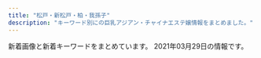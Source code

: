 ```yaml
---
title: "松戸・新松戸・柏・我孫子"
description: "キーワード別にの巨乳アジアン・チャイナエステ嬢情報をまとめました。"
---
```


新着画像と新着キーワードをまとめています。
2021年03月29日の情報です。

<DmmAffiliateIns />
<KeywordTable
  shops={
    [
    {
        "name": "\u3084\u3059\u3089\u304e",
        "keywords": {},
        "station": "JR\u5357\u6d41\u5c71\u99c5\u5317\u53e3",
        "url": "http://ziotyu.xyz/",
        "img_links": []
    },
    {
        "station": "JR\u5317\u677e\u6238\u99c5\u6771\u53e3",
        "img_links": [
            "http://sora.jpn.cm/images/line1.png",
            "http://sora.jpn.cm/images/s_info.png",
            "http://sora.jpn.cm/photos/sites/31/2021/03/2021030212293613.jpg",
            "http://sora.jpn.cm/photos/sites/31/2021/03/202103021229346.jpg",
            "http://sora.jpn.cm/photos/sites/31/2020/09/2020091914553512.jpg",
            "http://sora.jpn.cm/images/s_link.jpg",
            "http://sora.jpn.cm/images/s_staff.jpg",
            "http://sora.jpn.cm/images/1.jpg",
            "http://sora.jpn.cm/images/4.jpg",
            "http://sora.jpn.cm/images/mobile.jpg",
            "http://sora.jpn.cm/photos/sites/31/2020/10/2020102911360879.jpg",
            "http://sora.jpn.cm/images/3.jpg",
            "http://sora.jpn.cm/images/top.png",
            "http://sora.jpn.cm/images/2.jpg"
        ],
        "url": "http://sora.jpn.cm/",
        "name": "\u60a0\u697d",
        "keywords": {
            "D": 16,
            "85": 12,
            "86": 4,
            "C": 8
        }
    },
    {
        "url": "http://ninutctorlo.xyz/",
        "name": "Athena\uff5e\u30a2\u30c6\u30fc\u30ca\uff5e",
        "keywords": {
            "\u80f8": 1,
            "F": 2,
            "86": 3,
            "E": 1,
            "D": 3,
            "94": 2,
            "85": 1
        },
        "img_links": [
            "http://ninutctorlo.xyz/static/picture/nav-001.png",
            "http://ninutctorlo.xyz/static/picture/top-right001.png",
            "http://ninutctorlo.xyz/static/picture/nav-004.png",
            "http://ninutctorlo.xyz/static/picture/nav-006.png",
            "http://ninutctorlo.xyz/static/picture/nav-003.png",
            "http://ninutctorlo.xyz/static/picture/nav-005.png",
            "http://ninutctorlo.xyz/images/bannar01.png",
            "http://ninutctorlo.xyz/static/picture/cam02.jpg",
            "http://ninutctorlo.xyz/uploads/210308/1-21030Q123494W.png",
            "http://ninutctorlo.xyz/uploads/210308/1-21030Q12Z4223.png",
            "http://ninutctorlo.xyz/images/bannar02.png",
            "http://ninutctorlo.xyz/uploads/210308/1-21030Q13022241.png",
            "http://ninutctorlo.xyz/uploads/210308/1-21030Q1322L04.png",
            "http://ninutctorlo.xyz/uploads/210308/1-21030Q13124U2.png",
            "http://ninutctorlo.xyz/static/picture/baner.jpg",
            "http://ninutctorlo.xyz/static/picture/nav-002.png",
            "http://ninutctorlo.xyz/static/picture/tel.png",
            "http://ninutctorlo.xyz/static/picture/top-right03.png",
            "http://ninutctorlo.xyz/uploads/210308/1-21030Q13315957.png"
        ],
        "station": "JR\u5929\u738b\u53f0\u99c5\u5357\u53e3"
    },
    {
        "url": "http://girls.msa.jp/",
        "img_links": [
            "http://girls.msa.jp/images/top/top_01.jpg",
            "http://girls.msa.jp/images/top/top_06.jpg",
            "http://girls.msa.jp/images/staff_image/staf_09a.jpg",
            "http://girls.msa.jp/images/top/top_05.jpg",
            "http://girls.msa.jp/images/top/top_04.jpg",
            "http://girls.msa.jp/images/top/top_02.jpg",
            "http://girls.msa.jp/images/top/top_03.jpg",
            "http://girls.msa.jp/images/top/top_08.png",
            "http://girls.msa.jp/images/home/top.jpg",
            "http://girls.msa.jp/images/page_top.png"
        ],
        "name": "\u5c11\u5973\u6642\u4ee3",
        "keywords": {},
        "station": "JR\u677e\u6238\u99c5\u6771\u53e3"
    },
    {
        "station": "\u938c\u30f6\u8c37\u99c5\u6771\u53e3",
        "url": "http://www.oasis.masg.info/",
        "img_links": [
            "http://www.oasis.masg.info/files/013.jpg",
            "http://www.oasis.masg.info/images/news.png",
            "http://www.oasis.masg.info/files/010.jpg",
            "http://www.oasis.masg.info/files/006.jpg",
            "http://www.oasis.masg.info/files/003.jpg",
            "http://www.oasis.masg.info/images/s_staff.png",
            "http://www.oasis.masg.info/files/009.jpg",
            "http://www.oasis.masg.info/images/shop/shop01.jpg",
            "http://www.oasis.masg.info/images/r5.jpg",
            "http://www.oasis.masg.info/files/008.jpg",
            "http://www.oasis.masg.info/images/r1.jpg",
            "http://www.oasis.masg.info/images/r4.jpg",
            "http://www.oasis.masg.info/files/005.jpg",
            "http://www.oasis.masg.info/images/pick.png",
            "http://www.oasis.masg.info/images/end.png",
            "http://www.oasis.masg.info/images/shop/shop03.jpg",
            "http://www.oasis.masg.info/images/top.png",
            "http://www.oasis.masg.info/images/bj2.jpg",
            "http://www.oasis.masg.info/images/face.png",
            "http://www.oasis.masg.info/files/002.jpg",
            "http://www.oasis.masg.info/files/004.jpg",
            "http://www.oasis.masg.info/files/001.jpg",
            "http://www.oasis.masg.info/files/011.jpg",
            "http://www.oasis.masg.info/images/shop/shop02.jpg",
            "http://www.oasis.masg.info/files/012.jpg",
            "http://www.oasis.masg.info/images/r2.jpg",
            "http://www.oasis.masg.info/images/shop/shop04.jpg",
            "http://www.oasis.masg.info/images/s_link.png"
        ],
        "keywords": {
            "87": 5,
            "88": 1,
            "85": 2,
            "D": 9,
            "86": 4,
            "C": 3
        },
        "name": "\u30aa\u30a2\u30b7\u30b9\uff5eOasis\uff5e"
    },
    {
        "url": "http://yasashiite.estx.net/",
        "keywords": {},
        "name": "\u512a\u3057\u3044\u624b",
        "station": "JR\u677e\u6238\u99c5\u897f\u53e3",
        "img_links": [
            "http://yasashiite.estx.net/images/index_14.jpg",
            "http://yasashiite.estx.net/images/index_01.jpg",
            "http://yasashiite.estx.net/images/a4.jpg",
            "http://yasashiite.estx.net/images/index_05.jpg",
            "http://yasashiite.estx.net/images/index_06.jpg",
            "http://yasashiite.estx.net/images/a7.jpg",
            "http://yasashiite.estx.net/images/s1.jpg",
            "http://yasashiite.estx.net/images/a3.jpg",
            "http://yasashiite.estx.net/images/a9.jpg",
            "http://yasashiite.estx.net/images/index_04.jpg",
            "http://yasashiite.estx.net/images/index_02.jpg",
            "http://yasashiite.estx.net/images/index_03.jpg",
            "http://yasashiite.estx.net/images/a8.jpg",
            "http://yasashiite.estx.net/images/a5.jpg",
            "http://yasashiite.estx.net/images/index_07.jpg",
            "http://yasashiite.estx.net/images/a10.jpg",
            "http://yasashiite.estx.net/images/staff_01.jpg",
            "http://yasashiite.estx.net/images/s3.jpg",
            "http://yasashiite.estx.net/images/staff_03.jpg",
            "http://yasashiite.estx.net/images/index_12.jpg",
            "http://yasashiite.estx.net/images/s2.jpg",
            "http://yasashiite.estx.net/images/s5.jpg",
            "http://yasashiite.estx.net/images/index_17.jpg",
            "http://yasashiite.estx.net/images/a6.jpg",
            "http://yasashiite.estx.net/images/a1.jpg",
            "http://yasashiite.estx.net/images/index_10.jpg",
            "http://yasashiite.estx.net/images/a2.jpg",
            "http://yasashiite.estx.net/images/k2.jpg",
            "http://yasashiite.estx.net/images/s6.jpg",
            "http://yasashiite.estx.net/images/k1.jpg",
            "http://yasashiite.estx.net/images/index_15.jpg"
        ]
    },
    {
        "keywords": {},
        "name": "Nice time\u30fb\u30ca\u30a4\u30b9\u30bf\u30a4\u30e0",
        "station": "JR\u677e\u6238\u99c5\u6771\u53e3",
        "url": "http://ms-treat.com/",
        "img_links": [
            "http://ms-treat.com/css/tel01.png",
            "http://ms-treat.com/staff/mari/01.jpg",
            "http://ms-treat.com/css/top02.jpg",
            "http://ms-treat.com/css/staff/up.jpg",
            "http://ms-treat.com/css/top-left02.jpg",
            "http://ms-treat.com/staff/kaori/01.jpg",
            "http://ms-treat.com/css/nav/nav-004.jpg",
            "http://ms-treat.com/staff/mimi/01.jpg",
            "http://ms-treat.com/css/nav/nav-002.jpg",
            "http://ms-treat.com/staff/miwa/01.jpg",
            "http://ms-treat.com/css/nav/nav-001.jpg",
            "http://ms-treat.com/css/nav/nav-006.jpg",
            "http://ms-treat.com/css/nav/nav-003.jpg",
            "http://ms-treat.com/css/nav/nav-005.jpg",
            "http://ms-treat.com/css/top-left0001.jpg",
            "http://ms-treat.com/css/staff/new.jpg"
        ]
    },
    {
        "keywords": {
            "C": 1,
            "D": 1,
            "86": 6
        },
        "url": "http://hi-msg.com/reiko/",
        "station": "JR\u677e\u6238\u99c5\u6771\u53e3",
        "name": "\u9e97\u5b50",
        "img_links": [
            "http://hi-msg.com/reiko/images/staff-top.png",
            "http://hi-msg.com/reiko/images/no.png",
            "http://hi-msg.com/reiko/images/p-7.png",
            "http://hi-msg.com/reiko/images/m6.png",
            "http://hi-msg.com/reiko/images/p-3.png",
            "http://hi-msg.com/reiko/images/m5.png",
            "http://hi-msg.com/reiko/images/p-1.png",
            "http://hi-msg.com/reiko/images/p-2.png",
            "http://hi-msg.com/reiko/images/stabl.jpg",
            "http://hi-msg.com/reiko/images/ll.png",
            "http://hi-msg.com/reiko/images/m1.png",
            "http://hi-msg.com/reiko/images/stal.png",
            "http://hi-msg.com/reiko/images/m4.png",
            "http://hi-msg.com/reiko/images/m3.png",
            "http://hi-msg.com/reiko/images/p-4.png",
            "http://hi-msg.com/reiko/images/accl.jpg",
            "http://hi-msg.com/reiko/images/p-5.png",
            "http://hi-msg.com/reiko/images/m2.png",
            "http://hi-msg.com/reiko/images/recl.jpg"
        ]
    },
    {
        "station": "JR\u99ac\u6a4b\u99c5\u897f\u53e3",
        "keywords": {},
        "img_links": [],
        "url": "https://heartpeace-mabashi.business.site/",
        "name": "heart Peace \u99ac\u6a4b"
    },
    {
        "station": "JR\u677e\u6238\u99c5\u6771\u53e3",
        "keywords": {
            "C": 49,
            "84": 2,
            "87": 14,
            "85": 10,
            "88": 4,
            "E": 2,
            "D": 30,
            "86": 16
        },
        "name": "U\uff06Me",
        "img_links": [
            "http://www.mens-mizuki.com/images/nbj3.jpg",
            "http://www.mens-mizuki.com/files/092.jpg",
            "http://www.mens-mizuki.com/files/0137-02.jpg",
            "http://www.mens-mizuki.com/files/0136.jpg",
            "http://www.mens-mizuki.com/files/0134.jpg",
            "http://www.mens-mizuki.com/files/080-02.jpg",
            "http://www.mens-mizuki.com/files/002-02.jpg",
            "http://www.mens-mizuki.com/files/0126.jpg",
            "http://www.mens-mizuki.com/files/0130.jpg",
            "http://www.mens-mizuki.com/images/s_mobile.png",
            "http://www.mens-mizuki.com/files/111.jpg",
            "http://www.mens-mizuki.com/files/081.jpg",
            "http://www.mens-mizuki.com/files/0137.jpg",
            "http://www.mens-mizuki.com/files/022.jpg",
            "http://www.mens-mizuki.com/files/009.jpg",
            "http://www.mens-mizuki.com/files/094.jpg",
            "http://www.mens-mizuki.com/files/021-02.jpg",
            "http://www.mens-mizuki.com/files/0126-02.jpg",
            "http://www.mens-mizuki.com/files/089-02.jpg",
            "http://www.mens-mizuki.com/images/top02.jpg",
            "http://www.mens-mizuki.com/files/016.jpg",
            "http://www.mens-mizuki.com/files/021.jpg",
            "http://www.mens-mizuki.com/files/107-02.jpg",
            "http://www.mens-mizuki.com/files/081-02.jpg",
            "http://www.mens-mizuki.com/images/girl-z1.jpg",
            "http://www.mens-mizuki.com/files/013.jpg",
            "http://www.mens-mizuki.com/files/105-02.jpg",
            "http://www.mens-mizuki.com/images/s_staff.png",
            "http://www.mens-mizuki.com/images/mobile.jpg",
            "http://www.mens-mizuki.com/files/105.jpg",
            "http://www.mens-mizuki.com/images/s_pick.png",
            "http://www.mens-mizuki.com/files/079-02.jpg",
            "http://www.mens-mizuki.com/files/009-02.jpg",
            "http://www.mens-mizuki.com/files/002.jpg",
            "http://www.mens-mizuki.com/files/016-02.jpg",
            "http://www.mens-mizuki.com/files/080.jpg",
            "http://www.mens-mizuki.com/files/089.jpg",
            "http://www.mens-mizuki.com/files/108-02.jpg",
            "http://www.mens-mizuki.com/files/001.jpg",
            "http://www.mens-mizuki.com/files/111-02.jpg",
            "http://www.mens-mizuki.com/images/s_link.png",
            "http://www.mens-mizuki.com/files/0134-02.jpg",
            "http://www.mens-mizuki.com/files/0133-02.jpg",
            "http://www.mens-mizuki.com/files/108.jpg",
            "http://www.mens-mizuki.com/files/0136-02.jpg",
            "http://www.mens-mizuki.com/files/094-02.jpg",
            "http://www.mens-mizuki.com/files/087-02.jpg",
            "http://www.mens-mizuki.com/files/0129.jpg",
            "http://www.mens-mizuki.com/files/0133.jpg",
            "http://www.mens-mizuki.com/files/079.jpg",
            "http://www.mens-mizuki.com/files/087.jpg",
            "http://www.mens-mizuki.com/files/022-02.jpg",
            "http://www.mens-mizuki.com/images/s_news.png",
            "http://www.mens-mizuki.com/images/girl-z2.jpg",
            "http://www.mens-mizuki.com/files/001-02.jpg",
            "http://www.mens-mizuki.com/files/107.jpg",
            "http://www.mens-mizuki.com/files/0129-02.jpg",
            "http://www.mens-mizuki.com/files/013-02.jpg",
            "http://www.mens-mizuki.com/files/0130-02.jpg",
            "http://www.mens-mizuki.com/files/092-02.jpg",
            "http://www.mens-mizuki.com/images/top01.jpg"
        ],
        "url": "http://www.mens-mizuki.com/"
    },
    {
        "station": "JR\u67cf\u99c5\u5357\u53e3",
        "keywords": {},
        "url": "http://www.b-mermaid.work/",
        "img_links": [
            "http://www.b-mermaid.work/staff/uta.jpg",
            "http://www.b-mermaid.work/images/5.jpg",
            "http://www.b-mermaid.work/images/staff_t.jpg",
            "http://www.b-mermaid.work/img/hana1.png",
            "http://www.b-mermaid.work/img/uta1.png",
            "http://www.b-mermaid.work/images/menu/interior.png",
            "http://www.b-mermaid.work/images/3.jpg",
            "http://www.b-mermaid.work/images/menu/staff.png",
            "http://www.b-mermaid.work/staff/serina.jpg",
            "http://www.b-mermaid.work/images/news.jpg",
            "http://www.b-mermaid.work/images/interior_t.jpg",
            "http://www.b-mermaid.work/images/4.jpg",
            "http://www.b-mermaid.work/staff/nana.jpg",
            "http://www.b-mermaid.work/images/head.jpg",
            "http://www.b-mermaid.work/images/int1.jpg",
            "http://www.b-mermaid.work/img/nana1.png",
            "http://www.b-mermaid.work/images/sys.jpg",
            "http://www.b-mermaid.work/img/nina1.png",
            "http://www.b-mermaid.work/images/2.jpg",
            "http://www.b-mermaid.work/staff/ritu.jpg",
            "http://www.b-mermaid.work/images/1.jpg",
            "http://www.b-mermaid.work/images/tr.jpg",
            "http://www.b-mermaid.work/images/tgirl.jpg",
            "http://www.b-mermaid.work/images/int2.jpg",
            "http://www.b-mermaid.work/img/serina1.png",
            "http://www.b-mermaid.work/img/ritu1.png",
            "http://www.b-mermaid.work/images/6.jpg",
            "http://www.b-mermaid.work/staff/nina.jpg",
            "http://www.b-mermaid.work/staff/hana.jpg",
            "http://www.b-mermaid.work/images/menu/top.png"
        ],
        "name": "\u30d0\u30d6\u30eb\u30de\u30fc\u30e1\u30a4\u30c9"
    },
    {
        "station": "JR\u65b0\u677e\u6238\u99c5",
        "img_links": [
            "http://sweet.ebb.jp/r1.jpg",
            "http://sweet.ebb.jp/2/uploadimg/1610608439.jpg",
            "http://sweet.ebb.jp/head.jpg",
            "http://sweet.ebb.jp/staff_t.jpg",
            "http://sweet.ebb.jp/s1.png",
            "http://sweet.ebb.jp/sys2.png",
            "https://www.ebisu-mensesthe.jp/data/news/552265.jpg",
            "http://sweet.ebb.jp/2/uploadimg/1610612364.jpg",
            "http://sweet.ebb.jp/2/uploadimg/1565558725.jpg",
            "http://sweet.ebb.jp/2/uploadimg/1613567665.jpg",
            "http://sweet.ebb.jp/2/uploadimg/1610612372.jpg",
            "http://sweet.ebb.jp/news.png",
            "http://sweet.ebb.jp/interior_t.jpg",
            "http://sweet.ebb.jp/2/uploadimg/1613567657.jpg",
            "http://sweet.ebb.jp/ta.jpg",
            "http://sweet.ebb.jp/2/uploadimg/1613567647.jpg",
            "http://sweet.ebb.jp/2/uploadimg/1565950572.jpg",
            "http://sweet.ebb.jp/tel.jpg",
            "http://sweet.ebb.jp/2/uploadimg/1610612336.jpg"
        ],
        "url": "http://sweet.ebb.jp/",
        "keywords": {
            "D": 22,
            "86": 11,
            "C": 22,
            "83": 22
        },
        "name": "\u30b9\u30a6\u30a3\u30fc\u30c8"
    },
    {
        "keywords": {},
        "name": "Cucura \uff5e\u30ad\u30e5\u30ad\u30e5\u30e9\uff5e",
        "station": "JR\u67cf\u99c5\u6771\u53e3",
        "url": "http://cucura.jpn.cm/",
        "img_links": []
    },
    {
        "keywords": {},
        "name": "\u3075\u308f\u3075\u308f",
        "url": "http://coatour.xyz/",
        "img_links": [
            "http://coatour.xyz/uploads/180620/1-1P62010193X63.jpg",
            "http://coatour.xyz/templets/default/picture/head.jpg",
            "http://coatour.xyz/templets/default/picture/interior_t.jpg",
            "http://coatour.xyz/uploads/181211/1-1Q2111433162D.jpg",
            "http://coatour.xyz/templets/default/picture/rec1.png",
            "http://coatour.xyz/uploads/180620/1-1P62010154K00.png",
            "http://coatour.xyz/uploads/allimg/180620/1-1P6201013133b.jpg",
            "http://coatour.xyz/templets/default/picture/staff_t.jpg",
            "http://coatour.xyz/templets/default/picture/news.jpg",
            "http://coatour.xyz/uploads/180621/1-1P621101232H4.png",
            "http://coatour.xyz/uploads/201008/1-20100Q4592T40.jpg",
            "http://coatour.xyz/uploads/201008/1-20100Q45952415.jpg",
            "http://coatour.xyz/uploads/210209/1-2102091H2003E.jpg",
            "http://coatour.xyz/uploads/201008/1-20100Q45T3919.jpg"
        ],
        "station": "JR\u99ac\u6a4b\u99c5\u897f\u53e3"
    },
    {
        "url": "https://sumire08.com/",
        "keywords": {},
        "station": "JR\u65b0\u677e\u6238\u99c5",
        "name": "\u3059\u307f\u308c",
        "img_links": [
            "https://sumire08.com/wp-content/uploads/2019/03/GK069_350A.jpg",
            "https://sumire08.com/wp-content/uploads/2020/09/26A536F1-D971-4250-B6B1-462478AF073D-160x90.jpeg",
            "https://sumire08.com/wp-content/uploads/2019/07/1B69056E-3F5C-4E99-8B7F-71E6004F2AB9-300x200.jpeg",
            "https://sumire08.com/wp-content/uploads/2019/03/21E4A043-87C3-4B75-895F-E0FBDC8E99A9.jpeg",
            "https://sumire08.com/wp-content/uploads/2019/07/56009B85-F870-4B3B-9FF8-21CD8C0EC755-160x90.jpeg",
            "https://sumire08.com/wp-content/uploads/2019/03/bk004-1.jpg",
            "https://sumire08.com/wp-content/uploads/2020/09/DC01A3CA-FF4D-4AC3-8B2E-1519635952C3-120x68.jpeg",
            "https://sumire08.com/wp-content/uploads/2019/06/91EF6A88-6DC3-4B2F-8DE4-92D3FC336C49-160x90.jpeg",
            "https://sumire08.com/wp-content/uploads/2019/09/\u30e2\u30d0\u30a4\u30eb\u7528\u30b9\u30e9\u30a4\u30c0\u30fc\u30a4\u30e1\u30fc\u30b8\u4e2d\u5fc31.jpg",
            "https://sumire08.com/wp-content/uploads/2019/03/8061AAED-5A22-454C-9644-258D4AAA56D9.jpeg",
            "https://sumire08.com/wp-content/uploads/2020/09/74EB8777-E396-43D8-8098-FFF449CF98DB-644x1024.jpeg",
            "https://sumire08.com/wp-content/uploads/2020/09/44A30A8D-E1A7-479A-BDD3-B7EAC5E292BD-614x1024.jpeg",
            "https://sumire08.com/wp-content/uploads/2019/09/top_03.jpg",
            "https://sumire08.com/wp-content/uploads/2020/09/83419704-8AFB-4BAF-B5EC-E2B52BD5DF7C-120x68.jpeg",
            "https://sumire08.com/wp-content/uploads/2019/07/0198D22C-A5E9-448B-8246-2D1FD87415E9-300x200.jpeg",
            "https://sumire08.com/wp-content/uploads/2019/03/\u30ab\u30e9\u30e0\u51852-160x90.jpg",
            "https://sumire08.com/wp-content/uploads/2019/09/\u30e2\u30d0\u30a4\u30eb\u7528\u30b9\u30e9\u30a4\u30c0\u30fc\u30a4\u30e1\u30fc\u30b8\u4e2d\u5fc32.jpg",
            "https://sumire08.com/wp-content/uploads/2020/11/ACE363F2-F98D-48C1-84E6-EC0D7CEFEC29-620x1024.jpeg",
            "https://sumire08.com/wp-content/uploads/2019/07/WeChat-Image_20190726200941.jpg",
            "https://sumire08.com/wp-content/uploads/2019/07/0198D22C-A5E9-448B-8246-2D1FD87415E9-300x180.jpeg",
            "https://sumire08.com/wp-content/uploads/2019/07/7943C345-8E51-4754-AF40-23E662FA98A7-160x90.jpeg",
            "https://sumire08.com/wp-content/uploads/2020/09/25417438-E741-4545-8F8C-7CDFA7B1999B-160x90.jpeg",
            "https://sumire08.com/wp-content/uploads/2019/03/859E09EF-886F-4C35-B000-A366C2B292EC.jpeg",
            "https://sumire08.com/wp-content/uploads/2019/03/AF856AB1-4F49-4CF8-B4DF-B0C333520A91-160x90.jpeg",
            "https://sumire08.com/wp-content/uploads/2019/03/\u30ab\u30e9\u30e0\u5185-160x90.jpg",
            "https://sumire08.com/wp-content/uploads/2020/09/898DFBCC-F518-4ADA-8E86-C6273285E9FE-320x180.jpeg",
            "https://sumire08.com/wp-content/uploads/2020/09/62CA6408-939F-4134-9960-F2C8C414D0EC-160x90.jpeg",
            "https://sumire08.com/wp-content/uploads/2019/07/1B69056E-3F5C-4E99-8B7F-71E6004F2AB9-120x68.jpeg",
            "https://sumire08.com/wp-content/uploads/2021/03/BEAB89DD-36A4-430C-86AF-25C6D5175B56-240x180.png",
            "https://sumire08.com/wp-content/uploads/2019/06/88DA8E06-DC87-471F-97D2-9B35F6C1EAF9-160x90.jpeg",
            "https://sumire08.com/wp-content/uploads/2020/09/83419704-8AFB-4BAF-B5EC-E2B52BD5DF7C-320x180.jpeg",
            "https://sumire08.com/wp-content/uploads/2020/09/898DFBCC-F518-4ADA-8E86-C6273285E9FE-120x68.jpeg",
            "https://sumire08.com/wp-content/uploads/2019/03/flower-back1049_400_800-2-320x180.jpg",
            "https://sumire08.com/wp-content/uploads/2019/03/\u30ab\u30e9\u30e0\u51852.jpg",
            "https://sumire08.com/wp-content/uploads/2020/09/619B0F47-FB65-4ABE-8732-303480020B26-320x180.jpeg",
            "https://sumire08.com/wp-content/uploads/2019/03/224063FF-898A-4D82-B12F-A4D2C69E0C3F.jpeg",
            "https://sumire08.com/wp-content/uploads/2019/03/5BF21ED1-6E3F-40F5-90F5-AFF002B0F4D1.jpeg",
            "https://sumire08.com/wp-content/uploads/2019/03/gahag-0115202049.jpg",
            "https://sumire08.com/wp-content/uploads/2019/07/0198D22C-A5E9-448B-8246-2D1FD87415E9-120x68.jpeg",
            "https://sumire08.com/wp-content/uploads/2019/06/4D842BE5-A516-461E-84CF-083FDE3D5314-160x90.jpeg",
            "https://sumire08.com/wp-content/uploads/2019/03/9C050184-A4D0-4E0F-A6CD-193C7568CE47-320x180.jpeg",
            "https://sumire08.com/wp-content/uploads/2020/09/DC01A3CA-FF4D-4AC3-8B2E-1519635952C3.jpeg",
            "https://sumire08.com/wp-content/uploads/2021/01/530A7214-3FCA-4354-AF63-D6B0D158BF0D-160x90.jpeg",
            "https://sumire08.com/wp-content/uploads/2019/04/056E9668-8936-4183-9339-0EC56BB0B591.jpeg",
            "https://sumire08.com/wp-content/uploads/2019/03/flower-back1049-160x90.jpg",
            "https://sumire08.com/wp-content/uploads/2019/11/A1FF9216-A1C9-4205-8DC9-0A48CDB67CB8-160x90.jpeg",
            "https://sumire08.com/wp-content/uploads/2019/03/4EBE579C-CE3E-4804-8620-E11E8D58FB25.jpeg",
            "https://sumire08.com/wp-content/uploads/2021/03/BEAB89DD-36A4-430C-86AF-25C6D5175B56-120x68.png",
            "https://sumire08.com/wp-content/uploads/2019/03/245F4F25-D9B5-4281-8445-3C18965D3FDC.jpeg",
            "https://sumire08.com/wp-content/uploads/2019/03/main1920-1-120x68.jpg",
            "https://sumire08.com/wp-content/uploads/2019/03/B6BB0A08-2659-4F1B-BCF6-F5FE2B6F3701.jpeg",
            "https://sumire08.com/wp-content/uploads/2019/11/144EB8A6-C0BD-469C-A92E-9B06ED8B45C4-160x90.jpeg",
            "https://sumire08.com/wp-content/uploads/2020/09/25417438-E741-4545-8F8C-7CDFA7B1999B-120x68.jpeg",
            "https://sumire08.com/wp-content/uploads/2019/09/325878A1-1C55-49AC-8BD6-C53B3C6D76D0.jpeg",
            "https://sumire08.com/wp-content/uploads/2020/09/DC01A3CA-FF4D-4AC3-8B2E-1519635952C3-160x90.jpeg",
            "https://sumire08.com/wp-content/uploads/2020/09/DC01A3CA-FF4D-4AC3-8B2E-1519635952C3-320x180.jpeg",
            "https://sumire08.com/wp-content/uploads/2021/03/0E5A8739-FE27-471F-B978-65F978347D00.jpeg",
            "https://sumire08.com/wp-content/uploads/2019/07/836D4D0B-3584-48E2-960E-AEDE1593D320.jpeg",
            "https://sumire08.com/wp-content/uploads/2020/09/25417438-E741-4545-8F8C-7CDFA7B1999B-320x180.jpeg",
            "https://sumire08.com/wp-content/uploads/2019/04/2273563C-B96C-4F4F-96A6-F02AA3E97574-160x90.jpeg",
            "https://sumire08.com/wp-content/uploads/2019/06/EB745AF9-1651-4266-B473-E84442AAE4A6-160x90.jpeg",
            "https://sumire08.com/wp-content/uploads/2019/07/1B69056E-3F5C-4E99-8B7F-71E6004F2AB9-160x90.jpeg",
            "https://sumire08.com/wp-content/uploads/2019/05/S__2785293.jpg",
            "https://sumire08.com/wp-content/uploads/2019/06/EB745AF9-1651-4266-B473-E84442AAE4A6.jpeg",
            "https://sumire08.com/wp-content/uploads/2019/04/321B3864-B704-4F0A-90DA-22A3998EA845-160x90.jpeg",
            "https://sumire08.com/wp-content/uploads/2019/09/22C5211A-5CE9-4FF7-9597-C84C6EC9D2C3.jpeg",
            "https://sumire08.com/wp-content/uploads/2020/09/83419704-8AFB-4BAF-B5EC-E2B52BD5DF7C-160x90.jpeg",
            "https://sumire08.com/wp-content/themes/cocoon-master/images/no-image-160.png",
            "https://sumire08.com/wp-content/uploads/2020/09/92477948-FF9B-45E6-9332-B09153F1CC19-160x90.jpeg",
            "https://sumire08.com/wp-content/uploads/2019/03/1150EB8A-7284-4825-AF6E-AAD665667452.jpeg",
            "https://sumire08.com/wp-content/uploads/2019/07/0198D22C-A5E9-448B-8246-2D1FD87415E9-160x90.jpeg",
            "https://sumire08.com/wp-content/uploads/2020/09/898DFBCC-F518-4ADA-8E86-C6273285E9FE-160x90.jpeg",
            "https://sumire08.com/wp-content/uploads/2019/09/12791E13-31BE-4C40-A77F-A967E5FB1622.jpeg",
            "https://sumire08.com/wp-content/uploads/2020/09/83419704-8AFB-4BAF-B5EC-E2B52BD5DF7C.jpeg",
            "https://sumire08.com/wp-content/uploads/2020/09/25417438-E741-4545-8F8C-7CDFA7B1999B.jpeg",
            "https://sumire08.com/wp-content/uploads/2019/09/\u30b3\u30f3\u30c6\u30f3\u30c41A.jpg",
            "https://sumire08.com/wp-content/uploads/2019/09/EB42FB7E-BD9E-4F28-9D22-7A60CCAA617C.jpeg",
            "https://sumire08.com/wp-content/uploads/2019/10/F3C22A77-B168-4265-9976-F7F2E5EE943A.jpeg"
        ]
    },
    {
        "img_links": [
            "http://e-yu.link/images/girl3.jpg",
            "http://e-yu.link/images/flash2.png",
            "http://e-yu.link/images/top.png",
            "http://e-yu.link/images/flash.png",
            "http://e-yu.link/images/mobile.jpg",
            "http://e-yu.link/images/g0.jpg",
            "http://e-yu.link/images/girl2.jpg",
            "http://e-yu.link/images/fuctiom.jpg",
            "http://e-yu.link/images/girl1.jpg"
        ],
        "station": "JR\u5357\u67cf\u99c5\u897f\u53e3",
        "name": "\u611b",
        "keywords": {
            "C": 10
        },
        "url": "http://e-yu.link/"
    },
    {
        "keywords": {},
        "url": "http://y-yu.work/",
        "name": "First Class\uff5e\u30d5\u30a1\u30fc\u30b9\u30c8\u30af\u30e9\u30b9",
        "station": "\u516b\u67f1\u99c5\u5357\u53e3",
        "img_links": [
            "http://y-yu.work/img/erina1.jpg",
            "http://y-yu.work/images/tg.png",
            "http://y-yu.work/img/an1.jpg",
            "http://y-yu.work/staff/goku.jpg",
            "http://y-yu.work/images/menu/top.png",
            "http://y-yu.work/images/int2.png",
            "http://y-yu.work/images/int1.jpg",
            "http://y-yu.work/images/ac1.jpg",
            "http://y-yu.work/images/staff_t.jpg",
            "http://y-yu.work/images/right.png",
            "http://y-yu.work/images/sys.png",
            "http://y-yu.work/staff/erina.jpg",
            "http://y-yu.work/images/news.jpg",
            "http://y-yu.work/images/interior_t.jpg",
            "http://y-yu.work/images/menu/interior.png",
            "http://y-yu.work/images/menu/staff.png",
            "http://y-yu.work/images/rec.jpg",
            "http://y-yu.work/staff/an.jpg",
            "http://y-yu.work/img/goku1.jpg",
            "http://y-yu.work/images/tel.png",
            "http://y-yu.work/images/sisu.jpg",
            "http://y-yu.work/images/time.jpg"
        ]
    },
    {
        "img_links": [
            "http://es-kirara.work/images/1.jpg",
            "http://es-kirara.work/images/mobile.jpg",
            "http://es-kirara.work/images/info.png",
            "http://es-kirara.work/images/interior_t.jpg",
            "http://es-kirara.work/images/s1.png",
            "http://es-kirara.work/images/3.jpg",
            "http://es-kirara.work/images/int1.png",
            "http://es-kirara.work/images/sys2.png",
            "http://es-kirara.work/images/b2.jpg",
            "http://es-kirara.work/img/ririko1.jpg",
            "http://es-kirara.work/images/tel.jpg",
            "http://es-kirara.work/images/staff_t.jpg",
            "http://es-kirara.work/images/4.jpg",
            "http://es-kirara.work/images/b1.jpg",
            "http://es-kirara.work/images/2.jpg",
            "http://es-kirara.work/images/sys1.png",
            "http://es-kirara.work/images/head.jpg",
            "http://es-kirara.work/img/miho1.jpg",
            "http://es-kirara.work/images/int2.png",
            "http://es-kirara.work/images/news.jpg",
            "http://es-kirara.work/img/sayuri1.jpg",
            "http://es-kirara.work/img/koko1.jpg"
        ],
        "keywords": {},
        "station": "\u5357\u6d41\u5c71\u99c5A2\u51fa\u53e3",
        "name": "\u697d\u5712\uff5e\u3042\u308f\u308f",
        "url": "http://es-kirara.work/"
    },
    {
        "keywords": {},
        "img_links": [
            "http://loveseven.este88.com/i/80/ai1.jpg",
            "http://loveseven.este88.com/i/img/r4.jpg",
            "http://loveseven.este88.com/img/sakura1.jpg",
            "http://loveseven.este88.com/i/120/ai1.jpg",
            "http://loveseven.este88.com/images/sora1.jpg",
            "http://loveseven.este88.com/img/yuki1.jpg",
            "http://loveseven.este88.com/img/sora1.jpg",
            "http://loveseven.este88.com/images/kp1.png",
            "http://loveseven.este88.com/gals/kaori1.jpg",
            "http://loveseven.este88.com/i/80/sakura1.jpg",
            "http://loveseven.este88.com/img/nana1.jpg",
            "http://loveseven.este88.com/gals/sora1.jpg",
            "http://loveseven.este88.com/images/sakura1.jpg",
            "http://loveseven.este88.com/gals/yuki1.jpg",
            "http://loveseven.este88.com/images/kaori1.jpg",
            "http://loveseven.este88.com/i/80/nana1.jpg",
            "http://loveseven.este88.com/i/img/r5.jpg",
            "http://loveseven.este88.com/gals/sakura1.jpg",
            "http://loveseven.este88.com/i/80/yuki1.jpg",
            "http://loveseven.este88.com/i/120/kaori1.jpg",
            "http://loveseven.este88.com/images/nana1.jpg",
            "http://loveseven.este88.com/img/ai1.jpg",
            "http://loveseven.este88.com/images/kp3.png",
            "http://loveseven.este88.com/i/80/kaori1.jpg",
            "http://loveseven.este88.com/images/kp2.png",
            "http://loveseven.este88.com/i/img/r3.jpg",
            "http://loveseven.este88.com/i/img/r2.jpg",
            "http://loveseven.este88.com/gals/nana1.jpg",
            "http://loveseven.este88.com/i/120/sakura1.jpg",
            "http://loveseven.este88.com/gals/sati1.jpg",
            "http://loveseven.este88.com/gals/yuyu1.jpg",
            "http://loveseven.este88.com/i/120/sora1.jpg",
            "http://loveseven.este88.com/i/120/nana1.jpg",
            "http://loveseven.este88.com/images/yuki1.jpg",
            "http://loveseven.este88.com/images/qr.jpg",
            "http://loveseven.este88.com/images/kd.jpg",
            "http://loveseven.este88.com/i/120/yuki1.jpg",
            "http://loveseven.este88.com/i/img/r1.jpg",
            "http://loveseven.este88.com/i/80/sora1.jpg",
            "http://loveseven.este88.com/img/kaori1.jpg"
        ],
        "url": "http://loveseven.este88.com/",
        "name": "\u4e03\u611b",
        "station": "JR\u65b0\u677e\u6238\u99c5\u6771\u53e3"
    },
    {
        "keywords": {
            "C": 4,
            "86": 8,
            "D": 28,
            "87": 24
        },
        "station": "\u65b0\u938c\u30f6\u8c37\u99c5",
        "name": "\u6843\u306e\u5712",
        "img_links": [
            "http://www.momoen.relaxmens.com/images/time.png",
            "http://www.momoen.relaxmens.com/images/barSchedule.png",
            "http://www.momoen.relaxmens.com/files/010-03.jpg",
            "http://www.momoen.relaxmens.com/files/009-02.jpg",
            "http://www.momoen.relaxmens.com/files/003.jpg",
            "http://www.momoen.relaxmens.com/files/007.jpg",
            "http://www.momoen.relaxmens.com/files/002-02.jpg",
            "http://www.momoen.relaxmens.com/images/barProfile.png",
            "http://www.momoen.relaxmens.com/images/contentBottom.jpg",
            "http://www.momoen.relaxmens.com/images/btnTop.png",
            "http://www.momoen.relaxmens.com/files/008.jpg",
            "http://www.momoen.relaxmens.com/files/007-02.jpg",
            "http://www.momoen.relaxmens.com/files/005.jpg",
            "http://www.momoen.relaxmens.com/files/008-03.jpg",
            "http://www.momoen.relaxmens.com/files/010-02.jpg",
            "http://www.momoen.relaxmens.com/images/concept.png",
            "http://www.momoen.relaxmens.com/images/barLink.png",
            "http://www.momoen.relaxmens.com/images/barTherapist.png",
            "http://www.momoen.relaxmens.com/files/007-03.jpg",
            "http://www.momoen.relaxmens.com/files/002.jpg",
            "http://www.momoen.relaxmens.com/images/backBtn.png",
            "http://www.momoen.relaxmens.com/files/009-03.jpg",
            "http://www.momoen.relaxmens.com/files/005-02.jpg",
            "http://www.momoen.relaxmens.com/files/009.jpg",
            "http://www.momoen.relaxmens.com/images/barSystem.png",
            "http://www.momoen.relaxmens.com/files/001.jpg",
            "http://www.momoen.relaxmens.com/images/barRecruit.png",
            "http://www.momoen.relaxmens.com/files/002-03.jpg",
            "http://www.momoen.relaxmens.com/files/001-02.jpg",
            "http://www.momoen.relaxmens.com/files/003-02.jpg",
            "http://www.momoen.relaxmens.com/images/barAccess.png",
            "http://www.momoen.relaxmens.com/files/005-03.jpg",
            "http://www.momoen.relaxmens.com/files/003-03.jpg",
            "http://www.momoen.relaxmens.com/files/001-03.jpg",
            "http://www.momoen.relaxmens.com/files/008-02.jpg",
            "http://www.momoen.relaxmens.com/images/header.png",
            "http://www.momoen.relaxmens.com/images/barProfileSche.png",
            "http://www.momoen.relaxmens.com/files/010.jpg"
        ],
        "url": "http://www.momoen.relaxmens.com/"
    },
    {
        "station": "JR\u5929\u738b\u53f0\u99c5\u5357\u53e3",
        "keywords": {},
        "name": "\u30db\u30ef\u30a4\u30c8",
        "url": "https://www.white.8reiwa.com/",
        "img_links": [
            "https://www.white.8reiwa.com/000jpg/room/t007.jpg",
            "https://www.white.8reiwa.com/s/000_p/001_856.jpg",
            "https://www.white.8reiwa.com/s/000jpg/room/t003.jpg",
            "https://www.white.8reiwa.com/s/000jpg/akasuri001.jpg",
            "https://www.white.8reiwa.com/s/000jpg/room/t007.jpg",
            "https://www.white.8reiwa.com/000jpg/room/t004.jpg",
            "https://www.white.8reiwa.com/000jpg/room/t003.jpg",
            "https://www.white.8reiwa.com/000_p/001_856.jpg",
            "https://www.white.8reiwa.com/s/000jpg/room/t008.jpg",
            "https://www.white.8reiwa.com/s/000jpg/room/t006.jpg",
            "https://www.white.8reiwa.com/s/000jpg/aroma/010lemon.jpg",
            "https://www.white.8reiwa.com/000jpg/aroma/004pepermint.jpg",
            "https://www.white.8reiwa.com/s/000jpg/aroma/008ylang.jpg",
            "https://www.white.8reiwa.com/000jpg/t002.jpg",
            "https://www.white.8reiwa.com/000jpg/aroma/001rosewood.jpg",
            "https://www.white.8reiwa.com/000jpg/room/t005.jpg",
            "https://www.white.8reiwa.com/000jpg/room/t006.jpg",
            "https://www.white.8reiwa.com/000_p/002_516.jpg",
            "https://www.white.8reiwa.com/s/000_p/003_368.jpg",
            "https://www.white.8reiwa.com/000gif/qri.png",
            "https://www.white.8reiwa.com/s/000jpg/aroma/002teatree.jpg",
            "https://www.white.8reiwa.com/s/000_p/002_516.jpg",
            "https://www.white.8reiwa.com/000jpg/room/t001.jpg",
            "https://www.white.8reiwa.com/000jpg/t001.jpg",
            "https://www.white.8reiwa.com/s/000jpg/room/t001.jpg",
            "https://www.white.8reiwa.com/000jpg/aroma/010lemon.jpg",
            "https://www.white.8reiwa.com/s/000jpg/aroma/009grapefruit.jpg",
            "https://www.white.8reiwa.com/s/000jpg/aroma/007rosemarry.jpg",
            "https://www.white.8reiwa.com/000jpg/aroma/003lavender.jpg",
            "https://www.white.8reiwa.com/s/000jpg/aroma/003lavender.jpg",
            "https://www.white.8reiwa.com/000jpg/aroma/002teatree.jpg",
            "https://www.white.8reiwa.com/s/000jpg/t001.jpg",
            "https://www.white.8reiwa.com/s/000jpg/bg002.jpg",
            "https://www.white.8reiwa.com/s/000jpg/aroma/004pepermint.jpg",
            "https://www.white.8reiwa.com/s/000jpg/t002.jpg",
            "https://www.white.8reiwa.com/000jpg/aroma/009grapefruit.jpg",
            "https://www.white.8reiwa.com/s/000jpg/aroma/001rosewood.jpg",
            "https://www.white.8reiwa.com/s/000jpg/room/t002.jpg",
            "https://www.white.8reiwa.com/000jpg/aroma/008ylang.jpg",
            "https://www.white.8reiwa.com/000jpg/akasuri001.jpg",
            "https://www.white.8reiwa.com/s/000jpg/aroma/006orenge.jpg",
            "https://www.white.8reiwa.com/000gif/qrs.png",
            "https://www.white.8reiwa.com/000jpg/aroma/006orenge.jpg",
            "https://www.white.8reiwa.com/s/000jpg/t003.jpg",
            "https://www.white.8reiwa.com/s/000jpg/aroma/005eucglobulus.jpg",
            "https://www.white.8reiwa.com/s/000jpg/room/t004.jpg",
            "https://www.white.8reiwa.com/s/000jpg/room/t005.jpg",
            "https://www.white.8reiwa.com/000jpg/aroma/007rosemarry.jpg",
            "https://www.white.8reiwa.com/000jpg/aroma/005eucglobulus.jpg",
            "https://www.white.8reiwa.com/000_p/003_368.jpg",
            "https://www.white.8reiwa.com/000jpg/room/t008.jpg",
            "https://www.white.8reiwa.com/000jpg/room/t002.jpg",
            "https://www.white.8reiwa.com/000jpg/t003.jpg"
        ]
    },
    {
        "url": "http://xn--vckg5a5c7c8c1czd.biz/",
        "name": "\u685c",
        "img_links": [
            "http://xn--vckg5a5c7c8c1czd.biz/img/cg5.jpg",
            "http://xn--vckg5a5c7c8c1czd.biz/img/top.jpg",
            "http://xn--vckg5a5c7c8c1czd.biz/img/root.jpg",
            "http://xn--vckg5a5c7c8c1czd.biz/img/cg8.jpg",
            "http://xn--vckg5a5c7c8c1czd.biz/img/acct.jpg",
            "http://xn--vckg5a5c7c8c1czd.biz/img/r1.jpg",
            "http://xn--vckg5a5c7c8c1czd.biz/img/r2.jpg",
            "http://xn--vckg5a5c7c8c1czd.biz/img/cg2.jpg",
            "http://xn--vckg5a5c7c8c1czd.biz/img/ro1.jpg",
            "http://xn--vckg5a5c7c8c1czd.biz/img/bb.png",
            "http://xn--vckg5a5c7c8c1czd.biz/img/syst.jpg",
            "http://xn--vckg5a5c7c8c1czd.biz/img/cg7.jpg",
            "http://xn--vckg5a5c7c8c1czd.biz/img/r3.jpg",
            "http://xn--vckg5a5c7c8c1czd.biz/img/cg1.jpg",
            "http://xn--vckg5a5c7c8c1czd.biz/img/cg10.jpg",
            "http://xn--vckg5a5c7c8c1czd.biz/img/lint.jpg",
            "http://xn--vckg5a5c7c8c1czd.biz/img/rect.jpg",
            "http://xn--vckg5a5c7c8c1czd.biz/img/stat.jpg",
            "http://xn--vckg5a5c7c8c1czd.biz/img/cg51.jpg",
            "http://xn--vckg5a5c7c8c1czd.biz/img/cg9.jpg",
            "http://xn--vckg5a5c7c8c1czd.biz/img/cg6.jpg",
            "http://xn--vckg5a5c7c8c1czd.biz/img/cg3.jpg",
            "http://xn--vckg5a5c7c8c1czd.biz/img/cg71.jpg",
            "http://xn--vckg5a5c7c8c1czd.biz/img/r4.jpg"
        ],
        "keywords": {
            "86": 9,
            "E": 1,
            "D": 8
        },
        "station": "JR\u677e\u6238\u99c5\u6771\u53e3"
    },
    {
        "station": "JR\u67cf\u99c5\u6771\u53e3",
        "keywords": {
            "85": 4,
            "87": 10,
            "E": 4,
            "84": 1,
            "86": 13,
            "D": 24
        },
        "url": "http://dancia.jpn.mn/",
        "img_links": [
            "http://dancia.jpn.mn/photos/sites/9/2020/11/2020112204312015.jpg",
            "http://dancia.jpn.mn/photos/sites/9/2020/01/2020012108370285.jpg",
            "http://dancia.jpn.mn/photos/sites/9/2019/10/2019102106430389.jpg",
            "http://dancia.jpn.mn/images/s_news.jpg",
            "http://dancia.jpn.mn/photos/sites/9/2020/07/2020072708591274.jpg",
            "http://dancia.jpn.mn/photos/sites/9/2020/10/2020103009120834.jpg",
            "http://dancia.jpn.mn/images/s_information.png",
            "http://menlog.net/link/menlog8831.jpg",
            "http://dancia.jpn.mn/images/top.jpg",
            "http://dancia.jpn.mn/photos/sites/9/2019/06/2019060409043017.jpg",
            "http://dancia.jpn.mn/photos/sites/9/2019/10/2019101103155953.jpg",
            "http://dancia.jpn.mn/images/gomen.png",
            "http://dancia.jpn.mn/photos/sites/9/2019/07/2019071209385613.jpg",
            "http://dancia.jpn.mn/images/mobile.jpg",
            "http://dancia.jpn.mn/photos/sites/9/2018/05/2018052710251710.jpg",
            "http://dancia.jpn.mn/photos/sites/9/2020/03/2020031809251250.jpg",
            "http://dancia.jpn.mn/images/mani.jpg",
            "http://dancia.jpn.mn/photos/sites/9/2019/12/2019121103543190.jpg",
            "http://dancia.jpn.mn/photos/sites/9/2020/04/2020042408430995.jpg",
            "http://dancia.jpn.mn/images/end.png",
            "http://dancia.jpn.mn/images/s_staff.jpg",
            "http://dancia.jpn.mn/photos/sites/9/2019/02/2019022003132234.jpg",
            "http://dancia.jpn.mn/images/s_concept.png",
            "http://dancia.jpn.mn/photos/sites/9/2019/11/201911011036291.jpg",
            "http://dancia.jpn.mn/photos/sites/9/2019/09/2019091505325486.jpg",
            "http://dancia.jpn.mn/photos/sites/9/2019/05/2019051305315589.jpg",
            "http://dancia.jpn.mn/photos/sites/9/2020/02/2020020205030398.jpg"
        ],
        "name": "DANCIA\u30fb\u30c0\u30f3\u30b7\u30a2"
    },
    {
        "station": "JR\u65b0\u516b\u67f1\u99c5",
        "url": "http://tagurou.xyz.mn/",
        "keywords": {},
        "img_links": [],
        "name": "\u6e80\u5929\u661f"
    },
    {
        "station": "JR\u677e\u6238\u99c5\u897f\u53e3",
        "url": "http://abigale.xyz.mn/",
        "img_links": [],
        "keywords": {},
        "name": "Abigale\u30fb\u30a2\u30d3\u30ac\u30ec"
    },
    {
        "img_links": [
            "http://secret.rankuens.com/css/nav/nav03.png",
            "http://secret.rankuens.com/css/osusume02.jpg",
            "http://secret.rankuens.com/css/top02-left03.jpg",
            "http://secret.rankuens.com/css/staff/staff01.jpg",
            "http://secret.rankuens.com/css/head.jpg",
            "http://secret.rankuens.com/css/top02-left02a.jpg",
            "http://secret.rankuens.com/css/staff/staff05.jpg",
            "http://secret.rankuens.com/css/staff/staff02.jpg",
            "http://secret.rankuens.com/css/topbottom.jpg",
            "http://secret.rankuens.com/css/staff/staff03.jpg",
            "http://secret.rankuens.com/css/nav/nav04.png",
            "http://secret.rankuens.com/css/nav/nav02.png",
            "http://secret.rankuens.com/css/nav/nav05.png",
            "http://secret.rankuens.com/css/nav/nav01.png",
            "http://secret.rankuens.com/css/nav/nav06.png",
            "http://secret.rankuens.com/css/staff/staff06.jpg",
            "http://secret.rankuens.com/css/staff/staff04.jpg"
        ],
        "name": "Secret\u30fb\u30b7\u30fc\u30af\u30ec\u30c3\u30c8",
        "station": "\u516b\u67f1\u99c5",
        "keywords": {
            "89": 1,
            "87": 1,
            "D": 4,
            "88": 1,
            "91": 1,
            "E": 2,
            "86": 2
        },
        "url": "http://secret.rankuens.com/"
    },
    {
        "url": "http://www.f-relax.info/",
        "img_links": [
            "http://www.f-relax.info/s/images/icon_tel.png",
            "http://www.f-relax.info/images/upload/169794904bc8bb96.jpg",
            "http://www.f-relax.info/images/upload/thumb/5a2e6e19462584a5.jpg",
            "http://www.f-relax.info/images/upload/thumb/b35205931d430e00.jpg",
            "http://www.f-relax.info/images/upload/thumb/2c3e8d2ff71e3e7d.jpg",
            "http://www.f-relax.info/images/upload/thumb/50efc8d98a88b6e4.jpg",
            "http://www.f-relax.info/images/icon_covergirl.png",
            "http://www.f-relax.info/s/images/icon_topics.png",
            "http://www.f-relax.info/images/r04.jpg",
            "http://www.f-relax.info/images/rec_15.jpg",
            "http://www.f-relax.info/images/rec.jpg",
            "http://www.f-relax.info/images/index_09.jpg",
            "http://www.f-relax.info/s/images/icon_top.png",
            "http://www.f-relax.info/images/index_02.jpg",
            "http://www.f-relax.info/images/upload/thumb/74cead40c075ac87.jpg",
            "http://www.f-relax.info/images/03.jpg",
            "http://www.f-relax.info/images/upload/thumb/06d312c8ef897f57.jpg",
            "http://www.f-relax.info/images/index_15.jpg",
            "http://www.f-relax.info/images/icon_topics.png",
            "http://www.f-relax.info/images/r02.jpg",
            "http://www.f-relax.info/images/icon_top.png",
            "http://www.f-relax.info/images/upload/thumb/1323c4d0de00e1ae.jpg",
            "http://www.f-relax.info/images/index_11.jpg",
            "http://www.f-relax.info/images/upload/thumb/dff225a729e5863a.jpg",
            "http://www.f-relax.info/images/acc_01.jpg",
            "http://www.f-relax.info/images/info_15.jpg",
            "http://www.f-relax.info/images/index_03.jpg",
            "http://www.f-relax.info/images/upload/thumb/fe8ffcda2a9e6d0c.jpg",
            "http://www.f-relax.info/images/upload/thumb/d7f4cbf6691ac12e.jpg",
            "http://www.f-relax.info/images/upload/thumb/f3d7b39c6d7abb73.jpg",
            "http://www.f-relax.info/images/upload/9e5569f2e80ca2f1.jpg",
            "http://www.f-relax.info/images/index_14.jpg",
            "http://www.f-relax.info/images/upload/261451228020b8ac.jpg",
            "http://www.f-relax.info/images/upload/thumb/9e5569f2e80ca2f1.jpg",
            "http://www.f-relax.info/images/upload/thumb/e14b15ba5dcba53e.jpg",
            "http://www.f-relax.info/images/upload/thumb/7671fb5373806ec5.jpg",
            "http://www.f-relax.info/images/upload/thumb/6dfdb0bfcfd9c1f5.jpg",
            "http://www.f-relax.info/images/upload/5a2e6e19462584a5.jpg",
            "http://www.f-relax.info/images/upload/thumb/c786e3e54afda3ec.jpg",
            "http://www.f-relax.info/images/upload/7671fb5373806ec5.jpg",
            "http://www.f-relax.info/images/upload/thumb/22a60a64e55c8ac5.jpg",
            "http://www.f-relax.info/images/02.jpg",
            "http://www.f-relax.info/images/icon_info.png",
            "http://www.f-relax.info/images/upload/thumb/b9878b9ef72df6a4.jpg",
            "http://www.f-relax.info/images/staff_15.jpg",
            "http://www.f-relax.info/images/index_08.jpg",
            "http://www.f-relax.info/s/images/icon_staff.png",
            "http://www.f-relax.info/s/images/icon_info.png",
            "http://www.f-relax.info/images/upload/dff225a729e5863a.jpg",
            "http://www.f-relax.info/images/icon_staff.png",
            "http://www.f-relax.info/girl/01.jpg",
            "http://www.f-relax.info/images/index_07.jpg",
            "http://www.f-relax.info/images/icon_tel.png",
            "http://www.f-relax.info/images/index_01.jpg",
            "http://www.f-relax.info/images/index_19.jpg",
            "http://www.f-relax.info/images/r03.jpg",
            "http://www.f-relax.info/images/upload/74cead40c075ac87.jpg",
            "http://www.f-relax.info/images/index_13.jpg",
            "http://www.f-relax.info/images/upload/thumb/ea6361498f69fd6d.jpg",
            "http://www.f-relax.info/images/upload/thumb/8cf46674946522a3.jpg",
            "http://www.f-relax.info/images/index_06.jpg",
            "http://www.f-relax.info/images/upload/thumb/bcd6f84a5b94eef3.jpg",
            "http://www.f-relax.info/images/upload/thumb/e453e3ea4fb35a5d.jpg",
            "http://www.f-relax.info/images/01.jpg",
            "http://www.f-relax.info/images/line.jpg",
            "http://www.f-relax.info/images/upload/thumb/46adb9f955407e7d.jpg",
            "http://www.f-relax.info/images/04.jpg",
            "http://www.f-relax.info/images/upload/thumb/169794904bc8bb96.jpg",
            "http://www.f-relax.info/images/index_04.jpg",
            "http://www.f-relax.info/images/index_05.jpg",
            "http://www.f-relax.info/images/upload/1323c4d0de00e1ae.jpg",
            "http://www.f-relax.info/images/upload/thumb/261451228020b8ac.jpg",
            "http://www.f-relax.info/images/index_18.jpg",
            "http://www.f-relax.info/images/upload/thumb/745db262d88a81a1.jpg",
            "http://www.f-relax.info/images/upload/ea6361498f69fd6d.jpg",
            "http://www.f-relax.info/images/upload/745db262d88a81a1.jpg",
            "http://www.f-relax.info/images/upload/thumb/b4a26ca05246874e.jpg",
            "http://www.f-relax.info/images/index_10.jpg",
            "http://www.f-relax.info/girl/09.jpg",
            "http://www.f-relax.info/images/upload/thumb/348a80b9eaf5af17.jpg",
            "http://www.f-relax.info/images/upload/f3d7b39c6d7abb73.jpg",
            "http://www.f-relax.info/images/r01.jpg",
            "http://www.f-relax.info/images/upload/thumb/b2fbaab04713ae61.jpg",
            "http://www.f-relax.info/images/upload/d7f4cbf6691ac12e.jpg"
        ],
        "station": "JR\u65b0\u677e\u6238\u99c5",
        "name": "\u98a8\u697d\u91cc",
        "keywords": {
            "88": 4,
            "\u4e73": 1,
            "\u80f8": 1,
            "E": 3,
            "85": 10,
            "89": 6,
            "C": 14,
            "D": 6,
            "83": 4
        }
    },
    {
        "station": "JR\u677e\u6238\u99c5\u6771\u53e3",
        "url": "http://ikoi-teien.info/",
        "img_links": [
            "http://ikoi-teien.info/images/top.jpg",
            "http://ikoi-teien.info/images/g1.jpg",
            "http://ikoi-teien.info/images/s1.jpg",
            "http://ikoi-teien.info/images/1.jpg",
            "http://ikoi-teien.info/images/a06.jpg",
            "http://ikoi-teien.info/images/s2.jpg",
            "http://ikoi-teien.info/images/g0.jpg",
            "http://ikoi-teien.info/images/a09.jpg",
            "http://ikoi-teien.info/images/a10.jpg",
            "http://ikoi-teien.info/images/zi_staff.png",
            "http://ikoi-teien.info/images/mobile.jpg",
            "http://ikoi-teien.info/images/tisato.jpg",
            "http://ikoi-teien.info/images/a07.jpg"
        ],
        "name": "\u61a9\u3044\u306e\u5ead\u5712",
        "keywords": {
            "C": 8
        }
    },
    {
        "url": "http://www.madoromi.iesjp.com/",
        "station": "JR\u6211\u5b6b\u5b50\u99c5\u5357\u53e3",
        "keywords": {
            "C": 26,
            "D": 24,
            "85": 2,
            "87": 20,
            "88": 4
        },
        "img_links": [
            "http://www.madoromi.iesjp.com/img/btn_blog.png",
            "http://www.madoromi.iesjp.com/files/014.jpg",
            "http://www.madoromi.iesjp.com/img/ttl_info.png",
            "http://www.madoromi.iesjp.com/files/011.jpg",
            "http://www.madoromi.iesjp.com/files/010.jpg",
            "http://www.madoromi.iesjp.com/img/ttl_news.png",
            "http://www.madoromi.iesjp.com/files/004.jpg",
            "http://www.madoromi.iesjp.com/files/002.jpg",
            "http://www.madoromi.iesjp.com/img/pickup.jpg",
            "http://www.madoromi.iesjp.com/img/btn_side_mobile.jpg",
            "http://www.madoromi.iesjp.com/files/013.jpg",
            "http://www.madoromi.iesjp.com/files/001.jpg",
            "http://www.madoromi.iesjp.com/files/005.jpg",
            "http://www.madoromi.iesjp.com/files/012.jpg",
            "http://www.madoromi.iesjp.com/files/006.jpg",
            "http://www.madoromi.iesjp.com/img/tel.png",
            "http://www.madoromi.iesjp.com/files/007.jpg",
            "http://www.madoromi.iesjp.com/files/003.jpg",
            "http://www.madoromi.iesjp.com/img/goback.jpg",
            "http://www.madoromi.iesjp.com/files/008.jpg",
            "http://www.madoromi.iesjp.com/files/009.jpg"
        ],
        "name": "\u307e\u3069\u308d\u307f"
    },
    {
        "url": "http://massage-relax.blue/",
        "keywords": {
            "86": 6,
            "E": 1,
            "F": 1,
            "D": 4
        },
        "station": "JR\u67cf\u99c5\u897f\u53e3",
        "name": "Love\u3086\u3086",
        "img_links": [
            "http://massage-relax.blue/images/slider/slide2s.png",
            "http://massage-relax.blue/images/slider/slide2.png",
            "http://massage-relax.blue/images/an_2_01.jpg",
            "http://massage-relax.blue/images/slider/slide1s.png",
            "http://massage-relax.blue/images/an_3_01.jpg",
            "http://massage-relax.blue/images/an_6_01.jpg",
            "http://massage-relax.blue/images/an_1_01.jpg",
            "http://massage-relax.blue/images/an_5_02.jpg",
            "http://massage-relax.blue/images/an_3_02.jpg",
            "http://massage-relax.blue/images/staff_images/cg02.jpg",
            "http://massage-relax.blue/images/an_1_02.jpg",
            "http://massage-relax.blue/images/staff_images/cg03.jpg",
            "http://massage-relax.blue/images/staff_images/cg01.jpg",
            "http://massage-relax.blue/images/staff_images/cg06.jpg",
            "http://massage-relax.blue/images/staff_images/cg05.jpg",
            "http://massage-relax.blue/images/an_4_01.jpg",
            "http://massage-relax.blue/images/slider/slide3.png",
            "http://massage-relax.blue/images/staff_images/cg031.jpg",
            "http://massage-relax.blue/images/index_01.jpg",
            "http://massage-relax.blue/images/slider/slide1.png",
            "http://massage-relax.blue/images/an_5_01.jpg",
            "http://massage-relax.blue/images/an_6_02.jpg",
            "http://massage-relax.blue/images/staff_images/cg051.jpg",
            "http://massage-relax.blue/images/ff.jpg",
            "http://massage-relax.blue/images/an_4_02.jpg",
            "http://massage-relax.blue/images/staff_images/cg072.jpg",
            "http://massage-relax.blue/images/staff_images/cg07.jpg",
            "http://massage-relax.blue/images/staff_images/cg071.jpg",
            "http://massage-relax.blue/images/an_2_02.jpg",
            "http://massage-relax.blue/images/no.png",
            "http://massage-relax.blue/images/slider/slide3s.png"
        ]
    },
    {
        "url": "http://www.chiba-0002.xyz/",
        "keywords": {},
        "name": "L.A\u30de\u30c3\u30b5\u30fc\u30b8",
        "station": "JR\u67cf\u99c5\u6771\u53e3",
        "img_links": [
            "http://www.chiba-0002.xyz/img/bnr01.jpg",
            "http://www.chiba-0002.xyz/img/girls02.jpg",
            "http://www.chiba-0002.xyz/img/img1.jpg",
            "http://www.chiba-0002.xyz/img/img3.jpg",
            "http://www.chiba-0002.xyz/img/ttl-03.png",
            "http://www.chiba-0002.xyz/img/ttl-04.png",
            "http://www.chiba-0002.xyz/img/img2.jpg",
            "http://www.chiba-0002.xyz/img/ttl-01.png",
            "http://www.chiba-0002.xyz/img/girls01.jpg",
            "http://www.chiba-0002.xyz/img/girls03.jpg",
            "http://www.chiba-0002.xyz/img/ttl-02.png",
            "http://www.chiba-0002.xyz/img/bnr02.jpg",
            "http://www.chiba-0002.xyz/img/img-txt-01.png"
        ]
    },
    {
        "keywords": {
            "85": 1,
            "86": 2,
            "89": 1,
            "88": 1,
            "C": 5
        },
        "url": "http://g-rlx.info/",
        "name": "\u685c",
        "img_links": [
            "http://g-rlx.info/girl/girl01.jpg",
            "http://g-rlx.info/girl/00.jpg",
            "http://g-rlx.info/images/index_09.jpg",
            "http://g-rlx.info/images/rec_12.jpg",
            "http://g-rlx.info/girl/girl02.jpg",
            "http://g-rlx.info/images/tit_link.jpg",
            "http://g-rlx.info/images/index_06.jpg",
            "http://g-rlx.info/images/index_07.jpg",
            "http://g-rlx.info/girl/girl06.jpg",
            "http://g-rlx.info/images/sys_12.jpg",
            "http://g-rlx.info/girl/girl03.jpg",
            "http://g-rlx.info/images/tit_infomaiton.jpg",
            "http://g-rlx.info/images/info.jpg",
            "http://g-rlx.info/images/tit_sys.jpg",
            "http://g-rlx.info/images/tit_staff.jpg",
            "http://g-rlx.info/images/index_02.jpg",
            "http://g-rlx.info/images/tit_acc.jpg",
            "http://g-rlx.info/images/tit_info.jpg",
            "http://g-rlx.info/images/index_04.jpg",
            "http://g-rlx.info/girl/girl05a.jpg",
            "http://g-rlx.info/images/index_11.jpg",
            "http://g-rlx.info/images/index_05.jpg",
            "http://g-rlx.info/images/index_14.jpg",
            "http://g-rlx.info/images/index_13.jpg",
            "http://g-rlx.info/girl/01.jpg",
            "http://g-rlx.info/images/index_08.jpg"
        ],
        "station": "JR\u65b0\u677e\u6238\u99c5"
    },
    {
        "station": "JR\u65b0\u516b\u67f1\u99c5",
        "img_links": [
            "http://aroma-esthe.biz/css/staff/staff05.png",
            "http://aroma-esthe.biz/css/staff/staff02.png",
            "http://aroma-esthe.biz/css/m-top-right01.jpg",
            "http://aroma-esthe.biz/css/m-top-right03.jpg",
            "http://aroma-esthe.biz/css/m-right.jpg",
            "http://aroma-esthe.biz/images/call.png",
            "http://aroma-esthe.biz/css/staff/staff01.png",
            "http://aroma-esthe.biz/css/staff/staff03.png",
            "http://aroma-esthe.biz/css/m-top-right04.jpg",
            "http://aroma-esthe.biz/css/m-top02.jpg",
            "http://aroma-esthe.biz/css/staff/staff04.png",
            "http://aroma-esthe.biz/css/staff/staff06.png",
            "http://aroma-esthe.biz/css/m-left.jpg",
            "http://aroma-esthe.biz/css/m-yejiao.jpg",
            "http://aroma-esthe.biz/css/m-head.jpg",
            "http://aroma-esthe.biz/css/top-left01.jpg",
            "http://aroma-esthe.biz/css/m-top-right02.jpg"
        ],
        "url": "http://aroma-esthe.biz/",
        "name": "\u305b\u305b\u3089\u304e",
        "keywords": {}
    },
    {
        "img_links": [
            "http://lavender-massage.work/i/img/g39.jpg",
            "http://lavender-massage.work/img/s39.jpg",
            "http://lavender-massage.work/img/s43.jpg",
            "http://lavender-massage.work/img/st31.jpg",
            "http://lavender-massage.work/img/st36.jpg",
            "http://lavender-massage.work/i/img/g032.jpg",
            "http://lavender-massage.work/img/mo.png",
            "http://lavender-massage.work/img/st39.jpg",
            "http://lavender-massage.work/img/st42.jpg",
            "http://lavender-massage.work/img/sta39.jpg",
            "http://lavender-massage.work/i/img/g027.jpg",
            "http://lavender-massage.work/i/img/g041.jpg",
            "http://lavender-massage.work/img/st43.jpg",
            "http://lavender-massage.work/i/img/g043.jpg",
            "http://lavender-massage.work/i/img/r3.jpg",
            "http://lavender-massage.work/i/img/g042.jpg",
            "http://lavender-massage.work/img/s31.jpg",
            "http://lavender-massage.work/img/sta31.jpg",
            "http://lavender-massage.work/img/sta42.jpg",
            "http://lavender-massage.work/img/st41.jpg",
            "http://lavender-massage.work/img/botton.jpg",
            "http://lavender-massage.work/img/sta32.jpg",
            "http://lavender-massage.work/i/img/g031.jpg",
            "http://lavender-massage.work/img/st039.jpg",
            "http://lavender-massage.work/i/img/r2.jpg",
            "http://lavender-massage.work/img/st32.jpg",
            "http://lavender-massage.work/img/sta38.jpg",
            "http://lavender-massage.work/img/sta36.jpg",
            "http://lavender-massage.work/i/img/g036.jpg",
            "http://lavender-massage.work/i/img/g033.jpg",
            "http://lavender-massage.work/i/img/g030.jpg",
            "http://lavender-massage.work/i/img/g038.jpg",
            "http://lavender-massage.work/img/st38.jpg",
            "http://lavender-massage.work/img/s42.jpg",
            "http://lavender-massage.work/img/sta43.jpg",
            "http://lavender-massage.work/img/sta41.jpg",
            "http://lavender-massage.work/i/img/r1.jpg",
            "http://lavender-massage.work/img/st33.jpg",
            "http://lavender-massage.work/img/sta33.jpg",
            "http://lavender-massage.work/img/s41.jpg",
            "http://lavender-massage.work/i/img/g039.jpg",
            "http://lavender-massage.work/i/img/r4.jpg",
            "http://lavender-massage.work/img/s36.jpg",
            "http://lavender-massage.work/i/img/g028.jpg",
            "http://lavender-massage.work/img/s33.jpg",
            "http://lavender-massage.work/img/s38.jpg"
        ],
        "keywords": {
            "83": 1,
            "84": 1,
            "86": 1,
            "85": 6,
            "C": 23
        },
        "url": "http://lavender-massage.work/",
        "name": "\u30e9\u30d9\u30f3\u30c0\u30fc",
        "station": "JR\u65b0\u677e\u6238\u99c5"
    },
    {
        "station": "JR\u65b0\u516b\u67f1\u99c5",
        "url": "http://koukoku.xyz/fairy/",
        "keywords": {
            "D": 1,
            "85": 1,
            "C": 1,
            "91": 1,
            "95": 1,
            "90": 2,
            "F": 3
        },
        "img_links": [
            "http://koukoku.xyz/fairy/css/staff/staff07-a.png",
            "http://koukoku.xyz/fairy/css/staff/staff006-b.png",
            "http://koukoku.xyz/fairy/css/staff/staff0004-b.png",
            "http://koukoku.xyz/fairy/css/m-top004.jpg",
            "http://koukoku.xyz/fairy/css/m-head03.jpg",
            "http://koukoku.xyz/fairy/css/staff/staff0003-b.png",
            "http://koukoku.xyz/fairy/css/staff/staff005-b.png",
            "http://koukoku.xyz/fairy/css/cam-01.jpg",
            "http://koukoku.xyz/fairy/css/foot01.jpg",
            "http://koukoku.xyz/fairy/images/call.png"
        ],
        "name": "\u30d5\u30a7\u30a2\u30ea-\u30c6\u30fc\u30eb"
    },
    {
        "keywords": {},
        "url": "http://hujinohana.este88.com/",
        "name": "\u85e4\u306e\u82b1",
        "img_links": [
            "http://hujinohana.este88.com/img/r02.jpg",
            "http://hujinohana.este88.com/img/r01.jpg",
            "http://hujinohana.este88.com/gals/yuyu1.jpg",
            "http://hujinohana.este88.com/images/kp2.png",
            "http://hujinohana.este88.com/gals/eri1.jpg",
            "http://hujinohana.este88.com/gals/coco1.jpg",
            "http://hujinohana.este88.com/img/r04.jpg",
            "http://hujinohana.este88.com/img/r03.jpg",
            "http://hujinohana.este88.com/gals/risa1.jpg",
            "http://hujinohana.este88.com/images/info.png",
            "http://hujinohana.este88.com/images/mens-esthe2.png",
            "http://hujinohana.este88.com/gals/yuri1.jpg",
            "http://hujinohana.este88.com/gals/yuki1.jpg",
            "http://hujinohana.este88.com/gals/emiri1.jpg",
            "http://hujinohana.este88.com/images/kp3.png",
            "http://hujinohana.este88.com/images/kp1.png",
            "http://hujinohana.este88.com/images/qr.jpg",
            "http://hujinohana.este88.com/img/r05.jpg"
        ],
        "station": "JR\u65b0\u677e\u6238\u99c5"
    },
    {
        "keywords": {},
        "url": "http://www.a-hitomebore.info/",
        "name": "\u3072\u3068\u3081\u307c\u308c",
        "station": "JR\u65b0\u516b\u67f1\u99c5",
        "img_links": [
            "http://www.a-hitomebore.info/uploads/hitomebore/images/no-photo.jpg",
            "http://www.a-hitomebore.info/uploads/hitomebore/2017/12/kina20172.jpg",
            "http://www.a-hitomebore.info/uploads/hitomebore/2010/02/m05.jpg",
            "http://www.a-hitomebore.info/uploads/hitomebore/2010/02/room-2.jpg",
            "http://www.a-hitomebore.info/uploads/hitomebore/2017/12/kina2017121.jpg",
            "http://www.a-hitomebore.info/uploads/hitomebore/2017/06/IMG_81123-300x151.jpg",
            "http://www.a-hitomebore.info/uploads/hitomebore/2010/02/m1.jpg",
            "http://www.a-hitomebore.info/uploads/hitomebore/2010/02/m01.jpg",
            "http://www.a-hitomebore.info/uploads/hitomebore/2018/02/kumi.jpg",
            "http://www.a-hitomebore.info/uploads/hitomebore/2010/02/m4.jpg",
            "http://www.a-hitomebore.info/uploads/hitomebore/2010/02/room-1.jpg",
            "http://www.a-hitomebore.info/uploads/hitomebore/2010/02/m06.jpg",
            "http://www.a-hitomebore.info/uploads/hitomebore/2010/02/m02.jpg",
            "http://www.a-hitomebore.info/uploads/hitomebore/2020/12/0E1C34DF-7842-44BF-9E9D-5D53DCA1A56D.jpeg",
            "http://www.a-hitomebore.info/uploads/hitomebore/2010/02/room-4.jpg",
            "http://www.a-hitomebore.info/uploads/hitomebore/2020/10/F3A49FB4-848F-4AE1-A598-5EF2811C0E62.jpeg",
            "http://www.a-hitomebore.info/uploads/hitomebore/2010/02/room-6.jpg",
            "http://www.a-hitomebore.info/uploads/hitomebore/2015/02/head1.jpg",
            "http://www.a-hitomebore.info/uploads/hitomebore/2010/02/sys3.jpg",
            "http://www.a-hitomebore.info/uploads/hitomebore/2010/02/m03.jpg",
            "http://www.a-hitomebore.info/uploads/hitomebore/2010/02/m5.jpg",
            "http://www.a-hitomebore.info/uploads/hitomebore/2021/01/5D8218E4-AF3F-4C3E-BD0E-5351227C492D.jpeg",
            "http://www.a-hitomebore.info/uploads/hitomebore/2017/10/risa201710.jpg",
            "http://www.a-hitomebore.info/uploads/hitomebore/2011/09/dajie.jpg",
            "http://www.a-hitomebore.info/uploads/hitomebore/2010/02/m04.jpg",
            "http://www.a-hitomebore.info/uploads/hitomebore/2010/02/room-3.jpg",
            "http://www.a-hitomebore.info/uploads/hitomebore/2010/02/m6.jpg",
            "http://www.a-hitomebore.info/uploads/hitomebore/2010/02/room-5.jpg",
            "http://www.a-hitomebore.info/uploads/hitomebore/2010/02/m2.jpg",
            "http://www.a-hitomebore.info/uploads/hitomebore/2010/02/m3.jpg",
            "http://www.a-hitomebore.info/uploads/hitomebore/2010/02/campiagn7.jpg"
        ]
    },
    {
        "station": "\u516b\u67f1\u99c5\u5357\u53e3",
        "url": "http://yuen.est-u.com/",
        "name": "\u512a\u82d1",
        "keywords": {},
        "img_links": [
            "http://yuen.est-u.com/images/index_04.png",
            "http://yuen.est-u.com/images/index_08.png",
            "http://yuen.est-u.com/images/index_10.png",
            "http://yuen.est-u.com/images/index_12.png",
            "http://yuen.est-u.com/images/index_06.png",
            "http://yuen.est-u.com/images/pick_08.png",
            "http://yuen.est-u.com/images/index_05.png",
            "http://yuen.est-u.com/images/staff_08.png"
        ]
    },
    {
        "keywords": {
            "86": 3,
            "C": 8,
            "87": 2,
            "D": 5
        },
        "img_links": [
            "https://koyuki-room.ests.jp/images/ac3.jpg",
            "https://koyuki-room.ests.jp/images/sp_mainimg.jpg",
            "https://koyuki-room.ests.jp/images/mainimg.jpg",
            "https://koyuki-room.ests.jp/images/ac5.jpg",
            "https://koyuki-room.ests.jp/images/pagetop.png",
            "https://koyuki-room.ests.jp/images/img_teaser.jpg",
            "https://koyuki-room.ests.jp/images/ac4.jpg",
            "https://koyuki-room.ests.jp/images/ac1.jpg",
            "https://koyuki-room.ests.jp/images/ac2.jpg",
            "https://koyuki-room.ests.jp/photos/sites/77/2020/11/2020111107322026.jpg",
            "https://koyuki-room.ests.jp/images/sp_img_teaser.jpg",
            "https://koyuki-room.ests.jp/photos/sites/77/2020/11/202011110732216.jpg"
        ],
        "station": "JR\u677e\u6238\u99c5\u897f\u53e3",
        "name": "\u5c0f\u96ea\u306e\u90e8\u5c4b",
        "url": "https://koyuki-room.ests.jp/"
    },
    {
        "name": "\u697d\u697d",
        "station": "JR\u6211\u5b6b\u5b50\u99c5\u5357\u53e3",
        "keywords": {},
        "img_links": [
            "http://www.rakuraku-abiko.xyz/images/index-tiba_07.jpg",
            "http://www.rakuraku-abiko.xyz/images/staff/eri.jpg",
            "http://www.rakuraku-abiko.xyz/images/nav/nav-job.jpg",
            "http://www.rakuraku-abiko.xyz/images/index-tiba_09.jpg",
            "http://www.rakuraku-abiko.xyz/images/staff/coco.jpg",
            "http://www.rakuraku-abiko.xyz/images/index-tiba_13.jpg",
            "http://www.rakuraku-abiko.xyz/images/nav/nav-sys.jpg",
            "http://www.rakuraku-abiko.xyz/images/staff/yuki.jpg",
            "http://www.rakuraku-abiko.xyz/images/staff/ready.jpg",
            "http://www.rakuraku-abiko.xyz/images/staff/nana.jpg",
            "http://www.rakuraku-abiko.xyz/images/index-tiba_10.jpg",
            "http://www.rakuraku-abiko.xyz/images/index-tiba_02.jpg",
            "http://www.rakuraku-abiko.xyz/images/nav/nav-staff.jpg",
            "http://www.rakuraku-abiko.xyz/images/index-tiba_04.jpg",
            "http://www.rakuraku-abiko.xyz/images/staff/staff.jpg"
        ],
        "url": "http://www.rakuraku-abiko.xyz/"
    },
    {
        "station": "\u4e94\u9999\u99c5\u6771\u53e3",
        "img_links": [
            "http://www.n-rakuen.work/images/2.jpg",
            "http://www.n-rakuen.work/images/8.jpg",
            "http://www.n-rakuen.work/img/natumi2.jpg",
            "http://www.n-rakuen.work/si/s1.png",
            "http://www.n-rakuen.work/images/head.jpg",
            "http://www.n-rakuen.work/images/news.jpg",
            "http://www.n-rakuen.work/images/3.jpg",
            "http://www.n-rakuen.work/images/sys.jpg",
            "http://www.n-rakuen.work/images/5.jpg",
            "http://www.n-rakuen.work/images/int2.jpg",
            "http://www.n-rakuen.work/images/mobile.jpg",
            "http://www.n-rakuen.work/si/i3.png",
            "http://www.n-rakuen.work/img/sasa2.jpg",
            "http://www.n-rakuen.work/images/interior_t.jpg",
            "http://www.n-rakuen.work/images/staff_t.jpg",
            "http://www.n-rakuen.work/si/s4.png",
            "http://www.n-rakuen.work/si/i4.png",
            "http://www.n-rakuen.work/img/moe2.jpg",
            "http://www.n-rakuen.work/img/sasa1.jpg",
            "http://www.n-rakuen.work/si/i1.png",
            "http://www.n-rakuen.work/img/koko1.jpg",
            "http://www.n-rakuen.work/images/tel.jpg",
            "http://www.n-rakuen.work/si/s2.png",
            "http://www.n-rakuen.work/img/moe1.jpg",
            "http://www.n-rakuen.work/img/natumi1.jpg",
            "http://www.n-rakuen.work/images/sisu.jpg",
            "http://www.n-rakuen.work/images/int1.jpg",
            "http://www.n-rakuen.work/si/i2.png",
            "http://www.n-rakuen.work/si/s3.png",
            "http://www.n-rakuen.work/img/koko2.jpg"
        ],
        "name": "\u7652\u3057\u306e\u7cbe\u970a",
        "keywords": {},
        "url": "http://www.n-rakuen.work/"
    },
    {
        "keywords": {
            "86": 8,
            "87": 4
        },
        "station": "JR\u65b0\u677e\u6238\u99c5",
        "url": "http://secretgarden0607.com/",
        "img_links": [
            "http://secretgarden0607.com/img/st07.jpg",
            "http://secretgarden0607.com/img/st013.jpg",
            "http://secretgarden0607.com/img/tit.jpg",
            "http://secretgarden0607.com/img/st063.jpg",
            "http://secretgarden0607.com/img/no.png",
            "http://secretgarden0607.com/img/f1.jpg",
            "http://secretgarden0607.com/img/haya.jpg",
            "http://secretgarden0607.com/img/st032.jpg",
            "http://secretgarden0607.com/img/st121.jpg",
            "http://secretgarden0607.com/img/st072.jpg",
            "http://secretgarden0607.com/img/st023.jpg",
            "http://secretgarden0607.com/img/tit2.jpg",
            "http://secretgarden0607.com/img/st011.jpg",
            "http://secretgarden0607.com/img/st12.jpg",
            "http://secretgarden0607.com/img/st022.jpg",
            "http://secretgarden0607.com/img/st073.jpg",
            "http://secretgarden0607.com/img/st122.jpg",
            "http://secretgarden0607.com/img/st01.jpg",
            "http://secretgarden0607.com/img/st012.jpg",
            "http://secretgarden0607.com/img/st021.jpg",
            "http://secretgarden0607.com/img/st06.jpg",
            "http://secretgarden0607.com/img/st03.jpg",
            "http://secretgarden0607.com/img/st071.jpg",
            "http://secretgarden0607.com/img/st062.jpg",
            "http://secretgarden0607.com/img/noo.png",
            "http://secretgarden0607.com/img/st033.jpg",
            "http://secretgarden0607.com/img/tit1.jpg",
            "http://secretgarden0607.com/img/st061.jpg",
            "http://secretgarden0607.com/img/st024.jpg",
            "http://secretgarden0607.com/img/st034.jpg",
            "http://secretgarden0607.com/img/st031.jpg",
            "http://secretgarden0607.com/img/st02.jpg",
            "http://secretgarden0607.com/img/st123.jpg"
        ],
        "name": "SecretGarden"
    },
    {
        "name": "\u30df\u30eb\u30ad\u30fc",
        "url": "http://melpomene-est.xyz/",
        "img_links": [
            "http://melpomene-est.xyz/images/b3.jpg",
            "http://melpomene-est.xyz/images/cg10.jpg",
            "http://melpomene-est.xyz/images/roser.png",
            "http://melpomene-est.xyz/images/b2.jpg",
            "http://melpomene-est.xyz/images/b6.jpg",
            "http://melpomene-est.xyz/images/cg06.jpg",
            "http://melpomene-est.xyz/images/cg01.jpg",
            "http://melpomene-est.xyz/images/cg08.jpg",
            "http://melpomene-est.xyz/images/cg07.jpg",
            "http://melpomene-est.xyz/images/cg05.jpg",
            "http://melpomene-est.xyz/images/cg03.jpg",
            "http://melpomene-est.xyz/images/cg02.jpg",
            "http://melpomene-est.xyz/images/tel.png",
            "http://melpomene-est.xyz/images/b4.jpg",
            "http://melpomene-est.xyz/images/b5.jpg",
            "http://melpomene-est.xyz/images/b1.jpg",
            "http://melpomene-est.xyz/images/rosel.png"
        ],
        "station": "JR\u5357\u67cf\u99c5\u897f\u53e3",
        "keywords": {
            "86": 46
        }
    },
    {
        "url": "http://hime.ests.co/",
        "name": "\u59eb",
        "keywords": {
            "86": 2,
            "C": 1,
            "83": 1,
            "D": 2
        },
        "station": "JR\u677e\u6238\u99c5\u6771\u53e3",
        "img_links": [
            "http://hime.ests.co/images/s3.jpg",
            "http://hime.ests.co/photos/sites/27/2019/12/2019122608265227.jpg",
            "http://hime.ests.co/photos/sites/27/2020/07/2020072809021138.jpg",
            "http://hime.ests.co/images/room2.jpg",
            "http://hime.ests.co/images/mobile.jpg",
            "http://hime.ests.co/images/room4.jpg",
            "http://hime.ests.co/photos/sites/27/2020/11/2020111505294566.jpg",
            "http://hime.ests.co/images/s_news.jpg",
            "http://hime.ests.co/images/s1.jpg",
            "http://hime.ests.co/images/room1.jpg",
            "http://hime.ests.co/images/info.jpg",
            "http://hime.ests.co/images/s_link.jpg",
            "http://hime.ests.co/images/top.png",
            "http://hime.ests.co/photos/sites/27/2019/12/2019122608134647.jpg",
            "http://hime.ests.co/images/end.png",
            "http://hime.ests.co/photos/sites/27/2020/11/2020111505294488.jpg",
            "http://hime.ests.co/images/s_pick.jpg",
            "http://hime.ests.co/images/s_staff.jpg",
            "http://hime.ests.co/images/room3.jpg"
        ]
    },
    {
        "name": "\u9b45\u60d1-\u307f\u308f\u304f-",
        "url": "http://www.miwaku.mensest.com/",
        "station": "\u5357\u6d41\u5c71\u99c5A1\u51fa\u53e3",
        "img_links": [
            "http://www.miwaku.mensest.com/files/012.jpg",
            "http://www.miwaku.mensest.com/files/012-03.jpg",
            "http://www.miwaku.mensest.com/img/about_me.jpg",
            "http://www.miwaku.mensest.com/files/005-02.jpg",
            "http://www.miwaku.mensest.com/files/003-02.jpg",
            "http://www.miwaku.mensest.com/img/featured_post.jpg",
            "http://www.miwaku.mensest.com/files/001-02.jpg",
            "http://www.miwaku.mensest.com/files/010-03.jpg",
            "http://www.miwaku.mensest.com/files/003-03.jpg",
            "http://www.miwaku.mensest.com/files/006-03.jpg",
            "http://www.miwaku.mensest.com/files/010-02.jpg",
            "http://www.miwaku.mensest.com/files/005-03.jpg",
            "http://www.miwaku.mensest.com/photo_news/upimg/572856035f5905b81e_0.jpg",
            "http://www.miwaku.mensest.com/files/001.jpg",
            "http://www.miwaku.mensest.com/files/012-02.jpg",
            "http://www.miwaku.mensest.com/photo_news/upimg/9715060542b19d065a_0.jpg",
            "http://www.miwaku.mensest.com/files/001-03.jpg",
            "http://www.miwaku.mensest.com/files/004.jpg",
            "http://www.miwaku.mensest.com/photo_news/upimg/76147601b87ed4b8aa_2.jpg",
            "http://www.miwaku.mensest.com/files/005.jpg",
            "http://www.miwaku.mensest.com/files/006.jpg",
            "http://www.miwaku.mensest.com/files/004-02.jpg",
            "http://www.miwaku.mensest.com/files/004-03.jpg",
            "http://www.miwaku.mensest.com/files/003.jpg",
            "http://www.miwaku.mensest.com/files/010.jpg",
            "http://www.miwaku.mensest.com/files/006-02.jpg"
        ],
        "keywords": {
            "83": 12,
            "86": 24,
            "C": 36,
            "87": 36,
            "85": 12,
            "D": 48
        }
    },
    {
        "station": "JR\u677e\u6238\u99c5\u897f\u53e3",
        "keywords": {
            "86": 12,
            "D": 24,
            "85": 12
        },
        "url": "https://spica.iest.info/",
        "img_links": [
            "https://spica.iest.info/images/top.jpg",
            "https://spica.iest.info/photos/sites/35/2021/02/2021022609153111.jpg",
            "https://spica.iest.info/images/mobile.jpg",
            "https://spica.iest.info/images/face.png",
            "https://spica.iest.info/photos/sites/35/2021/02/2021022609153029.jpg",
            "https://spica.iest.info/images/news.png",
            "https://spica.iest.info/photos/sites/35/2021/02/2021022609152896.jpg",
            "https://spica.iest.info/images/s_link.jpg",
            "https://spica.iest.info/photos/sites/35/2021/02/2021022609153167.jpg",
            "https://spica.iest.info/images/s-staff.jpg"
        ],
        "name": "Spica\u30fb\u30b9\u30d4\u30ab"
    },
    {
        "station": "JR\u677e\u6238\u99c5\u897f\u53e3",
        "url": "http://www.relax-kaede.com/",
        "img_links": [],
        "name": "\u6953\uff5e\u304b\u3048\u3067\uff5e",
        "keywords": {}
    },
    {
        "url": "http://sweety-est.xyz/",
        "station": "JR\u6211\u5b6b\u5b50\u99c5\u5317\u53e3",
        "name": "\u30cb\u30e3\u30f3\u30cb\u30e3\u30f3",
        "keywords": {
            "86": 18,
            "D": 2
        },
        "img_links": [
            "http://sweety-est.xyz/images/cg05.jpg",
            "http://sweety-est.xyz/images/now-printing.jpg",
            "http://sweety-est.xyz/images/cg02.jpg",
            "http://sweety-est.xyz/images/cg11.jpg",
            "http://sweety-est.xyz/images/cg03.jpg",
            "http://sweety-est.xyz/images/mi.jpg",
            "http://sweety-est.xyz/images/cg07.jpg",
            "http://sweety-est.xyz/images/cg01.jpg",
            "http://sweety-est.xyz/images/cg08.jpg",
            "http://sweety-est.xyz/images/8831.jpg",
            "http://sweety-est.xyz/images/20040.jpg",
            "http://sweety-est.xyz/images/cg10.jpg",
            "http://sweety-est.xyz/images/ri.jpg",
            "http://sweety-est.xyz/images/cg06.jpg"
        ]
    },
    {
        "keywords": {},
        "name": "\u697d\u5712",
        "img_links": [
            "http://msg-rlx.com/images/shop03.jpg",
            "http://msg-rlx.com/images/s_pick.jpg",
            "http://msg-rlx.com/staff/mimi/01.jpg",
            "http://msg-rlx.com/images/s_staff.jpg",
            "http://msg-rlx.com/staff/an/01.jpg",
            "http://msg-rlx.com/staff/rumi/01.jpg",
            "http://msg-rlx.com/images/s_news.jpg",
            "http://msg-rlx.com/staff/saki/01.jpg",
            "http://msg-rlx.com/images/top.jpg",
            "http://msg-rlx.com/images/shop02.jpg",
            "http://msg-rlx.com/images/shop04.jpg",
            "http://msg-rlx.com/staff/mei/01.jpg",
            "http://msg-rlx.com/staff/ai/01.jpg",
            "http://msg-rlx.com/images/shop01.jpg"
        ],
        "url": "http://msg-rlx.com/",
        "station": "JR\u677e\u6238\u99c5\u6771\u53e3"
    },
    {
        "name": "Amanda",
        "url": "http://rlx-heal.com/",
        "img_links": [
            "http://rlx-heal.com/staff/rina/01.jpg",
            "http://rlx-heal.com/css/top-left02.jpg",
            "http://rlx-heal.com/css/nav/nav-003.jpg",
            "http://rlx-heal.com/staff/sora/01.jpg",
            "http://rlx-heal.com/css/nav/nav-002.jpg",
            "http://rlx-heal.com/css/nav/nav-004.jpg",
            "http://rlx-heal.com/css/top02.jpg",
            "http://rlx-heal.com/css/nav/nav-001.jpg",
            "http://rlx-heal.com/staff/nana/01.jpg",
            "http://rlx-heal.com/staff/ai/01.jpg",
            "http://rlx-heal.com/css/top-left0001.jpg",
            "http://rlx-heal.com/staff/momo/01.jpg",
            "http://rlx-heal.com/css/tel01.png",
            "http://rlx-heal.com/css/staff/up.jpg",
            "http://rlx-heal.com/css/nav/nav-006.jpg",
            "http://rlx-heal.com/staff/mai/01.jpg",
            "http://rlx-heal.com/css/nav/nav-005.jpg",
            "http://rlx-heal.com/css/staff/new.jpg"
        ],
        "keywords": {},
        "station": "JR\u677e\u6238\u99c5\u897f\u53e3"
    },
    {
        "name": "\u67cf Spring",
        "station": "JR\u67cf\u99c5\u6771\u53e3",
        "url": "http://chun.relaxjp.com/",
        "img_links": [
            "http://chun.relaxjp.com/css/top-right03.png",
            "http://chun.relaxjp.com/css/staff/staff15-b.png",
            "http://chun.relaxjp.com/css/nav/nav-005.jpg",
            "http://chun.relaxjp.com/css/staff/staff15-a.png",
            "http://chun.relaxjp.com/css/staff/staff010-a.png",
            "http://chun.relaxjp.com/css/staff/staff004-a.png",
            "http://chun.relaxjp.com/css/nav/nav-006.jpg",
            "http://chun.relaxjp.com/css/nav/change-002.jpg",
            "http://chun.relaxjp.com/css/nav/nav-003.jpg",
            "http://chun.relaxjp.com/css/staff/staff21-a.png",
            "http://chun.relaxjp.com/css/nav/change-003.jpg",
            "http://chun.relaxjp.com/css/staff/staff0012-b.png",
            "http://chun.relaxjp.com/css/nav/nav-001.jpg",
            "http://chun.relaxjp.com/css/huabian.png",
            "http://chun.relaxjp.com/css/staff/staff007-b.png",
            "http://chun.relaxjp.com/css/nav/change-004.jpg",
            "http://chun.relaxjp.com/css/staff-left01.png",
            "http://chun.relaxjp.com/css/nav/change-001.jpg",
            "http://chun.relaxjp.com/css/staff/staff16-b.png",
            "http://chun.relaxjp.com/css/staff/staff16-a.png",
            "http://chun.relaxjp.com/css/staff/staff002-a.png",
            "http://chun.relaxjp.com/css/nav/nav-004.jpg",
            "http://chun.relaxjp.com/css/nav/change-006.jpg",
            "http://chun.relaxjp.com/css/staff/staff007-a.png",
            "http://chun.relaxjp.com/css/tel01.png",
            "http://chun.relaxjp.com/css/nav/change-005.jpg",
            "http://chun.relaxjp.com/css/staff/staff0010-b.png",
            "http://chun.relaxjp.com/css/staff/staff002-b.png",
            "http://chun.relaxjp.com/css/top-left02.png",
            "http://chun.relaxjp.com/css/staff/staff004-b.png",
            "http://chun.relaxjp.com/css/nav/nav-002.jpg",
            "http://chun.relaxjp.com/css/top-right0003.png",
            "http://chun.relaxjp.com/css/osusume-08.png"
        ],
        "keywords": {
            "E": 1,
            "D": 2,
            "G": 1,
            "90": 2,
            "85": 3,
            "92": 1,
            "89": 1,
            "84": 1,
            "C": 3
        }
    },
    {
        "station": "\u521d\u5bcc\u99c5",
        "keywords": {
            "85": 2,
            "E": 1,
            "83": 2,
            "D": 1,
            "C": 13,
            "88": 4,
            "86": 4
        },
        "url": "http://sakura-sakura.work/",
        "img_links": [
            "http://sakura-sakura.work/sp/img/tel.jpg",
            "http://sakura-sakura.work/sp/img/cam.jpg",
            "http://sakura-sakura.work/img/s1.jpg",
            "http://sakura-sakura.work/sp/img/t-t.jpg",
            "http://sakura-sakura.work/img/sta1.jpg",
            "http://sakura-sakura.work/img/st5.jpg",
            "http://sakura-sakura.work/img/head.jpg",
            "http://sakura-sakura.work/img/s2.jpg",
            "http://sakura-sakura.work/img/s5.jpg",
            "http://sakura-sakura.work/sp/img/add.jpg",
            "http://sakura-sakura.work/sp/img/t-r.jpg",
            "http://sakura-sakura.work/img/st6.jpg",
            "http://sakura-sakura.work/sp/img/p6.jpg",
            "http://sakura-sakura.work/sp/img/pic.jpg",
            "http://sakura-sakura.work/sp/img/s1.jpg",
            "http://sakura-sakura.work/img/fla2.jpg",
            "http://sakura-sakura.work/img/mo.png",
            "http://sakura-sakura.work/img/botton.jpg",
            "http://sakura-sakura.work/img/fla1.jpg",
            "http://sakura-sakura.work/sp/img/p2.jpg",
            "http://sakura-sakura.work/img/sta2.jpg",
            "http://sakura-sakura.work/img/st2.jpg",
            "http://sakura-sakura.work/img/s4.jpg",
            "http://sakura-sakura.work/img/sta4.jpg",
            "http://sakura-sakura.work/sp/img/t-s.jpg",
            "http://sakura-sakura.work/img/s6.jpg",
            "http://sakura-sakura.work/sp/img/t-o.jpg",
            "http://sakura-sakura.work/sp/img/time.jpg",
            "http://sakura-sakura.work/sp/img/info.jpg",
            "http://sakura-sakura.work/sp/img/botton.jpg",
            "http://sakura-sakura.work/sp/img/pc.jpg",
            "http://sakura-sakura.work/img/fla3.jpg",
            "http://sakura-sakura.work/img/st4.jpg",
            "http://sakura-sakura.work/sp/img/s3.jpg",
            "http://sakura-sakura.work/sp/img/sys.jpg",
            "http://sakura-sakura.work/sp/img/s4.jpg",
            "http://sakura-sakura.work/img/sta3.jpg",
            "http://sakura-sakura.work/sp/img/s2.jpg",
            "http://sakura-sakura.work/sp/img/s5.jpg",
            "http://sakura-sakura.work/sp/img/t-a.jpg",
            "http://sakura-sakura.work/img/s3.jpg",
            "http://sakura-sakura.work/sp/img/p3.jpg",
            "http://sakura-sakura.work/sp/img/s6.jpg",
            "http://sakura-sakura.work/img/sta5.jpg",
            "http://sakura-sakura.work/img/sta6.jpg",
            "http://sakura-sakura.work/sp/img/tit.jpg",
            "http://sakura-sakura.work/img/st1.jpg",
            "http://sakura-sakura.work/img/st3.jpg"
        ],
        "name": "\u3055\u304f\u3089"
    },
    {
        "station": "JR\u65b0\u677e\u6238\u99c5",
        "keywords": {
            "87": 3,
            "E": 6,
            "86": 9,
            "D": 4
        },
        "url": "http://relax.blue/",
        "name": "\u3055\u304f\u3089",
        "img_links": [
            "http://relax.blue/images/top.png",
            "http://relax.blue/images/news.png",
            "http://relax.blue/images/evetop.png",
            "http://relax.blue/images/cg03.jpg",
            "http://relax.blue/images/cg04.jpg",
            "http://relax.blue/images/cg01.jpg",
            "http://relax.blue/images/cg02.jpg",
            "http://relax.blue/images/staff_s.png"
        ]
    },
    {
        "station": "JR\u5357\u67cf\u99c5\u897f\u53e3",
        "img_links": [
            "http://www.e-lstar.com/staff/yuka/01.png",
            "http://www.e-lstar.com/img/mess.png",
            "http://www.e-lstar.com/i/files/homeimg.jpg",
            "http://www.e-lstar.com/staff/emi/01.png",
            "http://www.e-lstar.com/staff/lee/01.png",
            "http://www.e-lstar.com/staff/momo/01.png",
            "http://www.e-lstar.com/img/head.png",
            "http://www.e-lstar.com/staff/miki/01.png",
            "http://www.e-lstar.com/staff/mimi/01.png",
            "http://www.e-lstar.com/img/tea.png",
            "http://www.e-lstar.com/pic/top.jpg"
        ],
        "keywords": {
            "C": 9
        },
        "name": "\u30a2\u30ab\u30b9\u30ea\u3086\u304b\u308a",
        "url": "http://www.e-lstar.com/"
    },
    {
        "img_links": [
            "http://chokohoto.xyz/uploads/210305/1-210305140R01c.jpg",
            "http://chokohoto.xyz/style/images/t4.jpg",
            "http://chokohoto.xyz/style/images/s-bian.png",
            "http://chokohoto.xyz/style/images/nav2-sta.png",
            "http://chokohoto.xyz/uploads/200608/1-20060QK101292.jpg",
            "http://chokohoto.xyz/style/images/index-miru_03.jpg",
            "http://chokohoto.xyz/uploads/201203/1-2012031HR6309.jpg",
            "http://chokohoto.xyz/style/images/t3.png",
            "http://chokohoto.xyz/style/images/t2.png",
            "http://chokohoto.xyz/uploads/210215/1-21021515321VH.jpg",
            "http://chokohoto.xyz/style/images/t6.jpg",
            "http://chokohoto.xyz/uploads/201203/1-2012031HIV52.jpg",
            "http://chokohoto.xyz/style/images/sys.jpg",
            "http://chokohoto.xyz/style/images/zhuyi.jpg",
            "http://chokohoto.xyz/style/images/index-miru_18.jpg",
            "http://chokohoto.xyz/uploads/200608/1-20060QK1404Q.jpg",
            "http://chokohoto.xyz/uploads/190129/1-1Z129133H9E3.jpg",
            "http://chokohoto.xyz/uploads/200608/1-20060QK211234.jpg",
            "http://chokohoto.xyz/style/images/index-miru_06.jpg",
            "http://chokohoto.xyz/style/images/nav-sys.jpg"
        ],
        "name": "37.5\u2103",
        "keywords": {},
        "station": "\u5357\u6d41\u5c71\u99c5A2\u51fa\u53e3",
        "url": "http://chokohoto.xyz/"
    },
    {
        "img_links": [
            "http://rosesea.info/img/sta3.jpg",
            "http://rosesea.info/img/st13.jpg",
            "http://rosesea.info/img/sta11.jpg",
            "http://rosesea.info/i/img/sta2.jpg",
            "http://rosesea.info/img/st8.jpg",
            "http://rosesea.info/img/st10.jpg",
            "http://rosesea.info/img/sta7.jpg",
            "http://rosesea.info/img/st6.jpg",
            "http://rosesea.info/img/sta12.jpg",
            "http://rosesea.info/img/sta8.jpg",
            "http://rosesea.info/i/img/sta13.jpg",
            "http://rosesea.info/img/s7.jpg",
            "http://rosesea.info/img/st9.jpg",
            "http://rosesea.info/img/s9.jpg",
            "http://rosesea.info/img/st5.jpg",
            "http://rosesea.info/i/img/sta4.jpg",
            "http://rosesea.info/img/s11.jpg",
            "http://rosesea.info/i/img/sta9.jpg",
            "http://rosesea.info/img/mo.png",
            "http://rosesea.info/img/s13.jpg",
            "http://rosesea.info/i/img/acc.jpg",
            "http://rosesea.info/img/st1.jpg",
            "http://rosesea.info/img/sta6.jpg",
            "http://rosesea.info/i/img/r3.jpg",
            "http://rosesea.info/img/botton.jpg",
            "http://rosesea.info/i/img/sta5.jpg",
            "http://rosesea.info/img/sta10.jpg",
            "http://rosesea.info/img/st4.jpg",
            "http://rosesea.info/i/img/sta12.jpg",
            "http://rosesea.info/i/img/sta1.jpg",
            "http://rosesea.info/i/img/r4.jpg",
            "http://rosesea.info/img/st05.jpg",
            "http://rosesea.info/i/img/sta3.jpg",
            "http://rosesea.info/i/img/r1.jpg",
            "http://rosesea.info/img/st3.jpg",
            "http://rosesea.info/img/s8.jpg",
            "http://rosesea.info/img/sta4.jpg",
            "http://rosesea.info/img/s5.jpg",
            "http://rosesea.info/img/s10.jpg",
            "http://rosesea.info/img/sta1.jpg",
            "http://rosesea.info/img/sta5.jpg",
            "http://rosesea.info/img/st12.jpg",
            "http://rosesea.info/img/st7.jpg",
            "http://rosesea.info/img/s6.jpg",
            "http://rosesea.info/img/sta13.jpg",
            "http://rosesea.info/img/st11.jpg",
            "http://rosesea.info/i/img/r2.jpg",
            "http://rosesea.info/i/img/sta8.jpg",
            "http://rosesea.info/i/img/sta10.jpg",
            "http://rosesea.info/img/fla.jpg",
            "http://rosesea.info/img/sta9.jpg",
            "http://rosesea.info/i/img/sta11.jpg",
            "http://rosesea.info/i/img/sta7.jpg",
            "http://rosesea.info/img/r9.jpg",
            "http://rosesea.info/img/s12.jpg",
            "http://rosesea.info/i/img/sta6.jpg"
        ],
        "keywords": {
            "88": 1,
            "84": 2,
            "D": 7,
            "87": 2,
            "86": 7,
            "C": 21,
            "F": 1,
            "E": 2
        },
        "name": "Rose Sea",
        "url": "http://rosesea.info/",
        "station": "JR\u65b0\u677e\u6238\u99c5"
    },
    {
        "url": "http://www.hananoame.mensest.com/",
        "name": "\u82b1\u306e\u96e8",
        "station": "JR\u67cf\u99c5\u6771\u53e3",
        "img_links": [
            "http://www.hananoame.mensest.com/files/001.jpg",
            "http://www.hananoame.mensest.com/files/004.jpg",
            "http://www.hananoame.mensest.com/files/003.jpg",
            "http://www.hananoame.mensest.com/photo_news/upimg/288696045b5cfdb345_1.jpg",
            "http://www.hananoame.mensest.com/files/006.jpg",
            "http://www.hananoame.mensest.com/files/002.jpg",
            "http://www.hananoame.mensest.com/photo_news/upimg/288696045b5cfdb345_0.jpg",
            "http://www.hananoame.mensest.com/files/005.jpg"
        ],
        "keywords": {
            "E": 12,
            "\u30bb\u30af\u30b7\u30fc": 1,
            "G": 4,
            "89": 12,
            "D": 8,
            "87": 12
        }
    },
    {
        "name": "Lucky",
        "url": "http://treat-arm.com/",
        "keywords": {},
        "station": "JR\u5357\u67cf\u99c5\u897f\u53e3",
        "img_links": [
            "http://treat-arm.com/css/top-left02.jpg",
            "http://treat-arm.com/staff/nao/01.jpg",
            "http://treat-arm.com/css/staff/new.jpg",
            "http://treat-arm.com/css/staff/up.jpg",
            "http://treat-arm.com/css/nav/nav-002.jpg",
            "http://treat-arm.com/staff/mimi/01.jpg",
            "http://treat-arm.com/css/top02.jpg",
            "http://treat-arm.com/css/top-left0001.jpg",
            "http://treat-arm.com/css/nav/nav-004.jpg",
            "http://treat-arm.com/css/nav/nav-006.jpg",
            "http://treat-arm.com/staff/sara/01.jpg",
            "http://treat-arm.com/css/tel01.png",
            "http://treat-arm.com/css/nav/nav-005.jpg",
            "http://treat-arm.com/css/nav/nav-001.jpg",
            "http://treat-arm.com/css/nav/nav-003.jpg"
        ]
    },
    {
        "name": "\u30c8\u30de\u30c8\uff5eTomato",
        "url": "http://hi-msg.com/tomato2/",
        "img_links": [],
        "keywords": {},
        "station": "JR\u677e\u6238\u99c5"
    },
    {
        "station": "JR\u6211\u5b6b\u5b50\u99c5\u5317\u53e3",
        "keywords": {
            "86": 2,
            "D": 8,
            "87": 6
        },
        "name": "\u30cf\u30c1\u30df\u30c4",
        "img_links": [
            "http://www.blue.esjp.info/files/018-02.jpg",
            "http://www.blue.esjp.info/images/staff_line.png",
            "http://www.blue.esjp.info/images/mobile.png",
            "http://www.blue.esjp.info/images/top_sche.png",
            "http://www.blue.esjp.info/images/bj3.png",
            "http://www.blue.esjp.info/files/009-02.jpg",
            "http://www.blue.esjp.info/files/011-02.jpg",
            "http://www.blue.esjp.info/files/018.jpg",
            "http://www.blue.esjp.info/files/011.jpg",
            "http://www.blue.esjp.info/images/shop/shop01.png",
            "http://www.blue.esjp.info/images/link_line.png",
            "http://www.blue.esjp.info/images/infor.png",
            "http://www.blue.esjp.info/images/shop/shop02.png",
            "http://www.blue.esjp.info/files/005.jpg",
            "http://www.blue.esjp.info/files/020-02.jpg",
            "http://www.blue.esjp.info/files/001-02.jpg",
            "http://www.blue.esjp.info/files/021.jpg",
            "http://www.blue.esjp.info/files/021-02.jpg",
            "http://www.blue.esjp.info/images/girl-z1.jpg",
            "http://www.blue.esjp.info/files/001.jpg",
            "http://www.blue.esjp.info/images/tit-infor.png",
            "http://www.blue.esjp.info/images/shop/shop04.png",
            "http://www.blue.esjp.info/files/017-02.jpg",
            "http://www.blue.esjp.info/files/017.jpg",
            "http://www.blue.esjp.info/files/009.jpg",
            "http://www.blue.esjp.info/images/top.png",
            "http://www.blue.esjp.info/images/shop/shop03.png",
            "http://www.blue.esjp.info/images/girl-z2.jpg",
            "http://www.blue.esjp.info/files/020.jpg",
            "http://www.blue.esjp.info/files/005-02.jpg"
        ],
        "url": "http://www.blue.esjp.info/"
    },
    {
        "keywords": {
            "C": 1,
            "87": 1,
            "89": 3,
            "D": 1
        },
        "name": "\u695a\u3005\u5c4b",
        "station": "JR\u677e\u6238\u99c5\u897f\u53e3",
        "img_links": [
            "http://sosoya.est888.com/css/nav/nav04.png",
            "http://sosoya.est888.com/css/top01.jpg",
            "http://sosoya.est888.com/css/head01.jpg",
            "http://sosoya.est888.com/css/staff/staff-02.jpg",
            "http://sosoya.est888.com/css/left.png",
            "http://sosoya.est888.com/css/staff/naiyo01.png",
            "http://sosoya.est888.com/css/nav/nav02.png",
            "http://sosoya.est888.com/css/nav/nav01.png",
            "http://sosoya.est888.com/css/nav/nav03.png",
            "http://sosoya.est888.com/css/top02.jpg",
            "http://sosoya.est888.com/css/top004.jpg",
            "http://sosoya.est888.com/css/right.png",
            "http://sosoya.est888.com/css/nav/nav06.png",
            "http://sosoya.est888.com/css/staff/naiyo02.png",
            "http://sosoya.est888.com/css/staff/staff-03.jpg",
            "http://sosoya.est888.com/css/staff/staff-01.jpg",
            "http://sosoya.est888.com/css/nav/nav05.png",
            "http://sosoya.est888.com/css/staff/staff-04.jpg"
        ],
        "url": "http://sosoya.est888.com/"
    },
    {
        "url": "http://pinky.ests.jp/",
        "station": "JR\u677e\u6238\u99c5\u6771\u53e3",
        "keywords": {},
        "img_links": [],
        "name": "Pinky"
    },
    {
        "url": "http://www.oiran.iesjp.info/",
        "station": "JR\u65b0\u516b\u67f1\u99c5",
        "name": "\u82b1\u9b41 \uff5e\u304a\u3044\u3089\u3093\uff5e",
        "img_links": [
            "http://www.oiran.iesjp.info/common/images/photo01.jpg",
            "http://www.oiran.iesjp.info/files/004-02.jpg",
            "http://www.oiran.iesjp.info/files/001-02.jpg",
            "http://www.oiran.iesjp.info/files/001-03.jpg",
            "http://www.oiran.iesjp.info/images/icon_top.png",
            "http://www.oiran.iesjp.info/files/012.jpg",
            "http://www.oiran.iesjp.info/images/icon_staff.png",
            "http://www.oiran.iesjp.info/images/mainImg_sub.jpg",
            "http://www.oiran.iesjp.info/files/009-03.jpg",
            "http://www.oiran.iesjp.info/files/009-02.jpg",
            "http://www.oiran.iesjp.info/files/009.jpg",
            "http://www.oiran.iesjp.info/files/012-03.jpg",
            "http://www.oiran.iesjp.info/files/003-02.jpg",
            "http://www.oiran.iesjp.info/files/001.jpg",
            "http://www.oiran.iesjp.info/images/icon_info.png",
            "http://www.oiran.iesjp.info/common/images/photo02.jpg",
            "http://www.oiran.iesjp.info/common/images/photo03.jpg",
            "http://www.oiran.iesjp.info/files/006.jpg",
            "http://www.oiran.iesjp.info/files/006-03.jpg",
            "http://www.oiran.iesjp.info/files/011-02.jpg",
            "http://www.oiran.iesjp.info/files/012-02.jpg",
            "http://www.oiran.iesjp.info/files/003-03.jpg",
            "http://www.oiran.iesjp.info/files/004-03.jpg",
            "http://www.oiran.iesjp.info/files/004.jpg",
            "http://www.oiran.iesjp.info/images/icon_tel.png",
            "http://www.oiran.iesjp.info/images/btn2.png",
            "http://www.oiran.iesjp.info/files/006-02.jpg",
            "http://www.oiran.iesjp.info/files/011-03.jpg",
            "http://www.oiran.iesjp.info/files/011.jpg",
            "http://www.oiran.iesjp.info/files/003.jpg"
        ],
        "keywords": {
            "88": 4,
            "87": 24,
            "D": 28
        }
    },
    {
        "station": "JR\u67cf\u99c5\u5357\u53e3",
        "url": "http://more.esthe.me/",
        "img_links": [],
        "name": "MORE\u30fb\u30e2\u30a2",
        "keywords": {}
    },
    {
        "keywords": {
            "87": 1,
            "89": 1,
            "88": 1,
            "86": 1
        },
        "url": "http://es-candy.work/",
        "img_links": [
            "http://es-candy.work/sp/img/yui1.jpg",
            "http://es-candy.work/images/2.jpg",
            "http://es-candy.work/images/head.jpg",
            "http://es-candy.work/images/up.png",
            "http://es-candy.work/sp/images/head.jpg",
            "http://es-candy.work/images/sys2.jpg",
            "http://es-candy.work/sp/images/pc.jpg",
            "http://es-candy.work/sp/img/nanami1.jpg",
            "http://es-candy.work/sp/staff/rina.jpg",
            "http://es-candy.work/images/int2.jpg",
            "http://es-candy.work/sp/images/tel.jpg",
            "http://es-candy.work/images/sisu1.jpg",
            "http://es-candy.work/images/sys1.jpg",
            "http://es-candy.work/sp/images/sys1.jpg",
            "http://es-candy.work/images/3.jpg",
            "http://es-candy.work/sp/staff/nanami.jpg",
            "http://es-candy.work/sp/images/ac2.jpg",
            "http://es-candy.work/sp/img/rina1.jpg",
            "http://es-candy.work/images/int4.jpg",
            "http://es-candy.work/images/ac1.jpg",
            "http://es-candy.work/images/news.jpg",
            "http://es-candy.work/images/1.jpg",
            "http://es-candy.work/images/sisu2.jpg",
            "http://es-candy.work/sp/images/topgirl.jpg",
            "http://es-candy.work/sp/images/comment.jpg",
            "http://es-candy.work/staff/rina.jpg",
            "http://es-candy.work/img/rina1.jpg",
            "http://es-candy.work/sp/images/newsb.jpg",
            "http://es-candy.work/img/sati1.jpg",
            "http://es-candy.work/sp/images/footer.jpg",
            "http://es-candy.work/staff/sati.jpg",
            "http://es-candy.work/images/ac2.jpg",
            "http://es-candy.work/images/staff_t.jpg",
            "http://es-candy.work/images/interior_t.jpg",
            "http://es-candy.work/sp/images/rec1.jpg",
            "http://es-candy.work/img/nanami1.jpg",
            "http://es-candy.work/sp/images/interior_t.jpg",
            "http://es-candy.work/sp/images/int4.jpg",
            "http://es-candy.work/images/4.jpg",
            "http://es-candy.work/sp/menu/staff.jpg",
            "http://es-candy.work/sp/images/staff_t.jpg",
            "http://es-candy.work/sp/img/sati1.jpg",
            "http://es-candy.work/sp/images/int2.jpg",
            "http://es-candy.work/staff/nanami.jpg",
            "http://es-candy.work/images/tgirl.jpg",
            "http://es-candy.work/images/int3.jpg",
            "http://es-candy.work/sp/images/top.jpg",
            "http://es-candy.work/staff/yui.jpg",
            "http://es-candy.work/sp/menu/home.jpg",
            "http://es-candy.work/img/yui1.jpg",
            "http://es-candy.work/sp/menu/interior.jpg",
            "http://es-candy.work/images/sm.jpg",
            "http://es-candy.work/sp/staff/yui.jpg",
            "http://es-candy.work/images/rec2.jpg",
            "http://es-candy.work/images/sisu_t.jpg",
            "http://es-candy.work/sp/images/rec2.jpg",
            "http://es-candy.work/sp/images/int3.jpg",
            "http://es-candy.work/images/int1.jpg",
            "http://es-candy.work/sp/staff/sati.jpg",
            "http://es-candy.work/sp/images/news.jpg",
            "http://es-candy.work/images/tr.jpg",
            "http://es-candy.work/sp/images/int1.jpg",
            "http://es-candy.work/sp/images/ac1.jpg",
            "http://es-candy.work/sp/images/sisu.jpg",
            "http://es-candy.work/images/rec1.jpg",
            "http://es-candy.work/sp/images/sys2.jpg"
        ],
        "name": "LOVER",
        "station": "JR\u65b0\u677e\u6238\u99c5"
    },
    {
        "name": "\u305d\u3070\u306b\u3044\u308b\u306d",
        "url": "http://sobaniirune.iest.jp/",
        "station": "JR\u99ac\u6a4b\u99c5\u897f\u53e3",
        "keywords": {},
        "img_links": [
            "http://sobaniirune.iest.jp/images/top/top_02.jpg",
            "http://sobaniirune.iest.jp/images/page_top.png",
            "http://sobaniirune.iest.jp/images/top/top_01.jpg",
            "http://sobaniirune.iest.jp/images/home/top.jpg",
            "http://sobaniirune.iest.jp/images/top/top_08.png",
            "http://sobaniirune.iest.jp/images/top/top_04.jpg",
            "http://sobaniirune.iest.jp/images/staff_image/staf_04a.jpg",
            "http://sobaniirune.iest.jp/images/top/top_05.jpg",
            "http://sobaniirune.iest.jp/images/top/top_03.jpg",
            "http://sobaniirune.iest.jp/images/top/top_06.jpg"
        ]
    },
    {
        "keywords": {
            "87": 2,
            "86": 3,
            "88": 2,
            "D": 6,
            "C": 14,
            "E": 1
        },
        "station": "JR\u5929\u738b\u53f0\u99c5\u5357\u53e3",
        "name": "\u862d\u306e\u82b1",
        "url": "http://ran.est.cm/",
        "img_links": [
            "http://ran.est.cm/images/s_news.png",
            "http://ran.est.cm/images/top.jpg",
            "http://ran.est.cm/images/room3.jpg",
            "http://ran.est.cm/images/girl-z1.jpg",
            "http://ran.est.cm/images/s_mobile.png",
            "http://ran.est.cm/photos/sites/67/2020/07/2020071705010645.jpg",
            "http://ran.est.cm/images/girl-z2.jpg",
            "http://ran.est.cm/photos/sites/67/2020/07/2020070605425355.jpg",
            "http://ran.est.cm/images/s_pick.png",
            "http://ran.est.cm/images/s_staff.png",
            "http://ran.est.cm/images/room2.jpg",
            "http://ran.est.cm/photos/sites/67/2020/07/2020070605425151.jpg",
            "http://ran.est.cm/photos/sites/67/2020/07/2020070605425221.jpg",
            "http://ran.est.cm/images/room4.jpg",
            "http://ran.est.cm/photos/sites/67/2020/07/2020070605424075.jpg",
            "http://ran.est.cm/images/room1.jpg",
            "http://ran.est.cm/images/service.jpg",
            "http://ran.est.cm/photos/sites/67/2020/10/2020102102090322.jpg",
            "http://ran.est.cm/photos/sites/67/2020/09/2020091805522177.jpg"
        ]
    },
    {
        "url": "https://yui-aroma.com/",
        "name": "\u7d50YUI",
        "img_links": [],
        "station": "JR\u5929\u738b\u53f0\u99c5\u5357\u53e3",
        "keywords": {}
    },
    {
        "url": "http://www.maskingdom.esturl.com/",
        "keywords": {
            "89": 2,
            "87": 6,
            "88": 2,
            "D": 4,
            "E": 6
        },
        "img_links": [
            "http://www.maskingdom.esturl.com/images/m-right.jpg",
            "http://www.maskingdom.esturl.com/files/002-02.jpg",
            "http://www.maskingdom.esturl.com/files/001.jpg",
            "http://www.maskingdom.esturl.com/images/top-left01.jpg",
            "http://www.maskingdom.esturl.com/files/004-02.jpg",
            "http://www.maskingdom.esturl.com/images/m-top-right01.jpg",
            "http://www.maskingdom.esturl.com/files/005.jpg",
            "http://www.maskingdom.esturl.com/files/003.jpg",
            "http://www.maskingdom.esturl.com/files/005-02.jpg",
            "http://www.maskingdom.esturl.com/images/m-top03.jpg",
            "http://www.maskingdom.esturl.com/images/m-head.jpg",
            "http://www.maskingdom.esturl.com/images/call.png",
            "http://www.maskingdom.esturl.com/images/m-yejiao.jpg",
            "http://www.maskingdom.esturl.com/images/m-top-right02.jpg",
            "http://www.maskingdom.esturl.com/files/002.jpg",
            "http://www.maskingdom.esturl.com/photo_news/upimg/754985a09a8eff3433_0.jpg",
            "http://www.maskingdom.esturl.com/files/003-02.jpg",
            "http://www.maskingdom.esturl.com/images/m-top-right03.jpg",
            "http://www.maskingdom.esturl.com/images/m-left.jpg",
            "http://www.maskingdom.esturl.com/files/001-02.jpg",
            "http://www.maskingdom.esturl.com/images/m-top-right04.jpg",
            "http://www.maskingdom.esturl.com/files/004.jpg",
            "http://www.maskingdom.esturl.com/photo_news/upimg/754985a09a8eff3433_2.jpg",
            "http://www.maskingdom.esturl.com/photo_news/upimg/754985a09a8eff3433_1.jpg",
            "http://www.maskingdom.esturl.com/images/m-top02.jpg"
        ],
        "name": "MasKINGDOM\uff5e\u30de\u30b9\u30ad\u30f3\u30b0\u30c0\u30e0",
        "station": "JR\u67cf\u99c5\u6771\u53e3"
    },
    {
        "name": "\u30bd\u30d5\u30a3\u30a2\u30fc",
        "url": "http://sophia.iest.xyz/",
        "img_links": [
            "http://sophia.iest.xyz/css/top04.jpg",
            "http://sophia.iest.xyz/css/staff/staff15-a.png",
            "http://sophia.iest.xyz/css/001.jpg",
            "http://sophia.iest.xyz/css/foot-tel03.png",
            "http://sophia.iest.xyz/css/staff/staff17-a.png",
            "http://sophia.iest.xyz/css/staff/staff00001.png",
            "http://sophia.iest.xyz/css/staff/staff14-a.png",
            "http://sophia.iest.xyz/css/staff/staff10-a.png",
            "http://sophia.iest.xyz/css/staff/staff17.png",
            "http://sophia.iest.xyz/css/staff/staff11-a.png",
            "http://sophia.iest.xyz/css/staff/staff10-b.png",
            "http://sophia.iest.xyz/css/nav/nav-006.png",
            "http://sophia.iest.xyz/css/staff/staff08-a.png",
            "http://sophia.iest.xyz/css/nav/nav-001.png",
            "http://sophia.iest.xyz/css/staff/staff07-ba.png",
            "http://sophia.iest.xyz/css/staff/staff00001-a.png",
            "http://sophia.iest.xyz/css/staff/staff15-b.png",
            "http://sophia.iest.xyz/css/tel03.png",
            "http://sophia.iest.xyz/css/staff/staff16.png",
            "http://sophia.iest.xyz/css/staff/staff07aa.png",
            "http://sophia.iest.xyz/css/staff/staff14-b.png",
            "http://sophia.iest.xyz/css/nav/nav-004.png",
            "http://sophia.iest.xyz/css/top004.jpg",
            "http://sophia.iest.xyz/css/staff/staff13-a.png",
            "http://sophia.iest.xyz/css/nav/nav-003.png",
            "http://sophia.iest.xyz/css/top002.jpg",
            "http://sophia.iest.xyz/css/staff/staff05-a.png",
            "http://sophia.iest.xyz/css/nav/nav-002.png",
            "http://sophia.iest.xyz/css/staff/staff15.png",
            "http://sophia.iest.xyz/css/staff/staff13-b.png",
            "http://sophia.iest.xyz/css/nav/nav-005.png",
            "http://sophia.iest.xyz/css/staff/staff05.png"
        ],
        "station": "JR\u65b0\u677e\u6238\u99c5",
        "keywords": {
            "D": 7,
            "91": 2,
            "87": 1,
            "89": 7,
            "C": 1,
            "E": 2
        }
    },
    {
        "station": "JR\u67cf\u99c5\u6771\u53e3",
        "keywords": {},
        "url": "https://crestage.est.cm/",
        "img_links": [],
        "name": "CRESTAGE"
    },
    {
        "station": "JR\u67cf\u99c5\u6771\u53e3",
        "keywords": {},
        "img_links": [
            "http://angelalove.este88.com/images/info1.jpg",
            "http://angelalove.este88.com/images/top01.jpg",
            "http://angelalove.este88.com/images/info5.jpg",
            "http://angelalove.este88.com/gals/hime.jpg",
            "http://angelalove.este88.com/images/s_staff.png",
            "http://angelalove.este88.com/gals/saki1.jpg",
            "http://angelalove.este88.com/gals/nami2.jpg",
            "http://angelalove.este88.com/images/topinfo.jpg",
            "http://angelalove.este88.com/gals/koko3.jpg",
            "http://angelalove.este88.com/images/info3.jpg",
            "http://angelalove.este88.com/images/top02.jpg",
            "http://angelalove.este88.com/gals/sayuri1.jpg",
            "http://angelalove.este88.com/gals/rina1.jpg",
            "http://angelalove.este88.com/images/info.png",
            "http://angelalove.este88.com/gals/koko1.jpg",
            "http://angelalove.este88.com/gals/nami1.jpg",
            "http://angelalove.este88.com/gals/yuna1.jpg",
            "http://angelalove.este88.com/gals/kaori1.jpg",
            "http://angelalove.este88.com/images/s_news.png",
            "http://angelalove.este88.com/gals/koko2.jpg",
            "http://angelalove.este88.com/images/info2.jpg",
            "http://angelalove.este88.com/gals/hina1.jpg"
        ],
        "name": "\u30c1\u30e3\u30fc\u30df\u30f3\u30b0\u30b9\u30da\u30fc\u30b9",
        "url": "http://angelalove.este88.com/"
    },
    {
        "img_links": [
            "http://www.no1-massage.xyz/files/025-02.jpg",
            "http://www.no1-massage.xyz/files/033-02.jpg",
            "http://www.no1-massage.xyz/files/027.jpg",
            "http://www.no1-massage.xyz/files/024-02.jpg",
            "http://www.no1-massage.xyz/files/037.jpg",
            "http://www.no1-massage.xyz/files/022.jpg",
            "http://www.no1-massage.xyz/files/035.jpg",
            "http://www.no1-massage.xyz/files/012.jpg",
            "http://www.no1-massage.xyz/files/021-02.jpg",
            "http://www.no1-massage.xyz/files/027-02.jpg",
            "http://www.no1-massage.xyz/files/026.jpg",
            "http://www.no1-massage.xyz/files/034.jpg",
            "http://www.no1-massage.xyz/files/031.jpg",
            "http://www.no1-massage.xyz/files/035-02.jpg",
            "http://www.no1-massage.xyz/files/029-02.jpg",
            "http://www.no1-massage.xyz/files/031-02.jpg",
            "http://www.no1-massage.xyz/files/033.jpg",
            "http://www.no1-massage.xyz/files/022-02.jpg",
            "http://www.no1-massage.xyz/files/032-02.jpg",
            "http://www.no1-massage.xyz/files/029.jpg",
            "http://www.no1-massage.xyz/files/028.jpg",
            "http://www.no1-massage.xyz/files/026-02.jpg",
            "http://www.no1-massage.xyz/images/news.jpg",
            "http://www.no1-massage.xyz/files/017-02.jpg",
            "http://www.no1-massage.xyz/files/030-02.jpg",
            "http://www.no1-massage.xyz/files/034-02.jpg",
            "http://www.no1-massage.xyz/files/030.jpg",
            "http://www.no1-massage.xyz/files/036.jpg",
            "http://www.no1-massage.xyz/files/020.jpg",
            "http://www.no1-massage.xyz/images/top.png",
            "http://www.no1-massage.xyz/files/037-02.jpg",
            "http://www.no1-massage.xyz/files/021.jpg",
            "http://www.no1-massage.xyz/files/020-02.jpg",
            "http://www.no1-massage.xyz/files/028-02.jpg",
            "http://www.no1-massage.xyz/images/staff_s.png",
            "http://www.no1-massage.xyz/files/032.jpg",
            "http://www.no1-massage.xyz/files/017.jpg",
            "http://www.no1-massage.xyz/images/link_s.png",
            "http://www.no1-massage.xyz/files/036-02.jpg",
            "http://www.no1-massage.xyz/files/012-02.jpg",
            "http://www.no1-massage.xyz/files/024.jpg",
            "http://www.no1-massage.xyz/files/025.jpg"
        ],
        "name": "No.1 -\u30ca\u30f3\u30d0\u30fc\u30ef\u30f3-",
        "station": "\u938c\u30f6\u8c37\u99c5\u6771\u53e3",
        "keywords": {
            "83": 4,
            "85": 2,
            "C": 8,
            "86": 14,
            "D": 28,
            "84": 2,
            "F": 2,
            "88": 2,
            "87": 14
        },
        "url": "http://www.no1-massage.xyz/"
    },
    {
        "name": "\u871c\u82b1\uff5e\u307f\u3064\u304b\uff5e",
        "keywords": {
            "86": 90,
            "D": 234,
            "87": 108,
            "E": 72,
            "83": 18,
            "85": 90
        },
        "img_links": [
            "http://mitsuka.ests.jp/photos/sites/20/2020/12/2020120104590314.jpg",
            "http://mitsuka.ests.jp/photos/sites/20/2019/10/2019100207010162.jpg",
            "http://mitsuka.ests.jp/images/s_staff.png",
            "http://mitsuka.ests.jp/photos/sites/20/2020/07/2020072003581899.jpg",
            "http://mitsuka.ests.jp/photos/sites/20/2021/03/2021030906423794.jpg",
            "http://mitsuka.ests.jp/images/room4.jpg",
            "http://mitsuka.ests.jp/photos/sites/20/2019/12/2019121608040655.jpg",
            "http://mitsuka.ests.jp/images/top.png",
            "http://mitsuka.ests.jp/images/s_link.png",
            "http://mitsuka.ests.jp/photos/sites/20/2020/01/2020011406585124.jpg",
            "http://mitsuka.ests.jp/images/s1.jpg",
            "http://mitsuka.ests.jp/photos/sites/20/2021/03/2021031705374973.jpg",
            "http://mitsuka.ests.jp/photos/sites/20/2019/12/2019121608053268.jpg",
            "http://mitsuka.ests.jp/images/room1.jpg",
            "http://mitsuka.ests.jp/images/room3.jpg",
            "http://mitsuka.ests.jp/images/s3.jpg",
            "http://mitsuka.ests.jp/photos/sites/20/2021/01/2021011904014642.jpg",
            "http://mitsuka.ests.jp/photos/sites/20/2021/03/2021030402004627.jpg",
            "http://mitsuka.ests.jp/photos/sites/20/2019/10/2019100207010087.jpg",
            "http://mitsuka.ests.jp/images/mobile.jpg",
            "http://mitsuka.ests.jp/photos/sites/20/2020/10/2020102808032533.jpg",
            "http://mitsuka.ests.jp/images/news.png",
            "http://mitsuka.ests.jp/photos/sites/20/2020/10/2020100907545181.jpg",
            "http://mitsuka.ests.jp/photos/sites/20/2020/06/202006080219203.jpg",
            "http://mitsuka.ests.jp/photos/sites/20/2021/03/2021032604093987.jpg",
            "http://mitsuka.ests.jp/images/room2.jpg",
            "http://mitsuka.ests.jp/photos/sites/20/2020/02/2020022006113363.jpg",
            "http://mitsuka.ests.jp/photos/sites/20/2020/06/2020062205143284.jpg"
        ],
        "station": "\u6d41\u5c71\u304a\u304a\u305f\u304b\u306e\u68ee\u99c5\u6771\u53e3",
        "url": "http://mitsuka.ests.jp/"
    },
    {
        "name": "\u9752\u7a7a",
        "img_links": [
            "http://aozora.iest.jp/layer/images/top/top_05.jpg",
            "http://aozora.iest.jp/images/s_info.png",
            "http://aozora.iest.jp/images/staff_03.jpg",
            "http://aozora.iest.jp/images/staff_07.jpg",
            "http://aozora.iest.jp/images/staff_09.jpg",
            "http://aozora.iest.jp/images/s_service.png",
            "http://aozora.iest.jp/layer/images/top/top_06.jpg",
            "http://aozora.iest.jp/layer/images/top/top_02.jpg",
            "http://aozora.iest.jp/images/ser2.jpg",
            "http://aozora.iest.jp/layer/images/top.jpg",
            "http://aozora.iest.jp/layer/images/top/top_01.jpg",
            "http://aozora.iest.jp/layer/images/top/top_03.jpg",
            "http://aozora.iest.jp/images/staff_08.jpg",
            "http://aozora.iest.jp/images/top2.jpg",
            "http://aozora.iest.jp/images/ser4.jpg",
            "http://aozora.iest.jp/layer/images/top/top_04.jpg",
            "http://aozora.iest.jp/images/info.png",
            "http://aozora.iest.jp/images/1.jpg",
            "http://aozora.iest.jp/images/staff_04.jpg",
            "http://aozora.iest.jp/images/staff_01.jpg",
            "http://aozora.iest.jp/layer/images/top/top_08.png",
            "http://aozora.iest.jp/images/ser1.jpg",
            "http://aozora.iest.jp/images/top1.jpg",
            "http://aozora.iest.jp/images/ser3.jpg",
            "http://aozora.iest.jp/images/staff_bj4.png",
            "http://aozora.iest.jp/images/wenzi-staff.png",
            "http://aozora.iest.jp/images/staff_bj1.png"
        ],
        "keywords": {
            "86": 3,
            "87": 3,
            "85": 12
        },
        "station": "\u516b\u67f1\u99c5\u5317\u53e3",
        "url": "http://aozora.iest.jp/"
    },
    {
        "img_links": [
            "http://yukinohana.iest.jp/images/staff_image/staff_03a.jpg",
            "http://yukinohana.iest.jp/images/top/top_02.jpg",
            "http://yukinohana.iest.jp/images/top/top_04.jpg",
            "http://yukinohana.iest.jp/images/massage/massage_01b.jpg",
            "http://yukinohana.iest.jp/images/index_page_top.png",
            "http://yukinohana.iest.jp/images/staff_image/staff_06a.jpg",
            "http://yukinohana.iest.jp/images/demo/slider/images/slide3.png",
            "http://yukinohana.iest.jp/images/home/index_13.jpg",
            "http://yukinohana.iest.jp/images/massage/massage_la.jpg",
            "http://yukinohana.iest.jp/images/massage/massage_03b.jpg",
            "http://yukinohana.iest.jp/images/staff_image/staff_05a.jpg",
            "http://yukinohana.iest.jp/images/top/top_03.jpg",
            "http://yukinohana.iest.jp/images/staff_image/staff_04a.jpg",
            "http://yukinohana.iest.jp/images/home/top.jpg",
            "http://yukinohana.iest.jp/images/top/top_05.jpg",
            "http://yukinohana.iest.jp/images/massage/massage_02b.jpg",
            "http://yukinohana.iest.jp/images/top/top_01.jpg",
            "http://yukinohana.iest.jp/images/massage/massage_04b.jpg",
            "http://yukinohana.iest.jp/images/staff/staff_top.png",
            "http://yukinohana.iest.jp/images/top/top_08.png",
            "http://yukinohana.iest.jp/images/staff_one/staff_ba.png",
            "http://yukinohana.iest.jp/images/staff_image/staff_02a.jpg",
            "http://yukinohana.iest.jp/images/demo/slider/images/slide1.png",
            "http://yukinohana.iest.jp/images/massage/massage_03a.jpg",
            "http://yukinohana.iest.jp/images/home/index_tel.jpg",
            "http://yukinohana.iest.jp/images/massage/massage_01a.jpg",
            "http://yukinohana.iest.jp/images/home/index_11.jpg",
            "http://yukinohana.iest.jp/images/top/top_06.jpg",
            "http://yukinohana.iest.jp/images/demo/slider/images/slide2.png",
            "http://yukinohana.iest.jp/images/massage/massage_04a.jpg",
            "http://yukinohana.iest.jp/images/massage/massage_02a.jpg"
        ],
        "keywords": {},
        "name": "\u96ea\u306e\u83ef",
        "station": "\u6d41\u5c71\u304a\u304a\u305f\u304b\u306e\u68ee\u99c5\u897f\u53e3",
        "url": "http://yukinohana.iest.jp/"
    },
    {
        "img_links": [],
        "keywords": {},
        "url": "http://silent-wall.xyz.mn/",
        "name": "\u30b5\u30a4\u30ec\u30f3\u30c8\u30a6\u30a9\u30fc\u30eb",
        "station": "JR\u67cf\u99c5\u6771\u53e3"
    },
    {
        "img_links": [
            "http://massage-est.com/images/tit4.jpg",
            "http://massage-est.com/images/no.png",
            "http://massage-est.com/images/cg04.jpg",
            "http://massage-est.com/images/cg07.jpg",
            "http://massage-est.com/images/fbf.jpg",
            "http://massage-est.com/images/cg03.jpg",
            "http://massage-est.com/images/cg081.jpg",
            "http://massage-est.com/images/cg02.jpg",
            "http://massage-est.com/images/sys.jpg",
            "http://massage-est.com/images/cg061.jpg",
            "http://massage-est.com/images/tit3.jpg",
            "http://massage-est.com/images/cg08.jpg",
            "http://massage-est.com/images/fla.jpg",
            "http://massage-est.com/images/cg01.jpg",
            "http://massage-est.com/images/cg05.jpg",
            "http://massage-est.com/images/tit2.jpg",
            "http://massage-est.com/images/fbt.jpg",
            "http://massage-est.com/images/cg06.jpg",
            "http://massage-est.com/images/tit1.jpg",
            "http://massage-est.com/images/top.jpg",
            "http://massage-est.com/images/cg071.jpg",
            "http://massage-est.com/images/cg041.jpg",
            "http://massage-est.com/images/tit5.jpg"
        ],
        "station": "JR\u67cf\u99c5\u897f\u53e3",
        "url": "http://massage-est.com/",
        "keywords": {
            "85": 2,
            "87": 1,
            "D": 3,
            "E": 7,
            "86": 8
        },
        "name": "\u30a8\u30f3\u30b8\u30a7\u30eb\u30d9\u30d3\u30fc"
    },
    {
        "station": "JR\u65b0\u677e\u6238\u99c5\u6771\u53e3",
        "keywords": {},
        "url": "https://js.uouono.com/",
        "img_links": [],
        "name": "\u30b8\u30e3\u30b9\u30df\u30f3"
    },
    {
        "keywords": {},
        "name": "\u697d\u697d",
        "img_links": [
            "http://raku.est-u.com/images/index_08.png",
            "http://raku.est-u.com/staff/1.jpg",
            "http://raku.est-u.com/staff/risa.jpg",
            "http://raku.est-u.com/staff/haru.jpg",
            "http://raku.est-u.com/images/index2_10.png",
            "http://raku.est-u.com/staff/ai.jpg",
            "http://raku.est-u.com/images/index3_10.png",
            "http://raku.est-u.com/images/staff.png",
            "http://raku.est-u.com/images/s4.jpg",
            "http://raku.est-u.com/images/s2.jpg",
            "http://raku.est-u.com/images/s3.jpg",
            "http://raku.est-u.com/images/index_07.png",
            "http://raku.est-u.com/images/index_15.png",
            "http://raku.est-u.com/images/s1.jpg",
            "http://raku.est-u.com/staff/riri.jpg",
            "http://raku.est-u.com/images/faq.png",
            "http://raku.est-u.com/staff/momo.jpg",
            "http://raku.est-u.com/images/index_11.png",
            "http://raku.est-u.com/staff/yuri2.jpg",
            "http://raku.est-u.com/images/index_04.png",
            "http://raku.est-u.com/images/index_14.png",
            "http://raku.est-u.com/images/index_09.png",
            "http://raku.est-u.com/staff/haru2.jpg",
            "http://raku.est-u.com/images/index_02.png",
            "http://raku.est-u.com/staff/aya.jpg",
            "http://raku.est-u.com/images/index_05.png",
            "http://raku.est-u.com/staff/yuri.jpg",
            "http://raku.est-u.com/images/index_06.png",
            "http://raku.est-u.com/staff/risa2.jpg",
            "http://raku.est-u.com/images/index_10.png",
            "http://raku.est-u.com/images/index_16.png"
        ],
        "station": "\u516b\u67f1\u99c5",
        "url": "http://raku.est-u.com/"
    },
    {
        "url": "http://cutegirl.este88.com/",
        "name": "\u30ad\u30e5\u30fc\u30c8\u30ac\u30fc\u30eb",
        "station": "JR\u67cf\u99c5\u6771\u53e3",
        "img_links": [
            "http://cutegirl.este88.com/girl/sakura1.jpg",
            "http://cutegirl.este88.com/images/esthe1.jpg",
            "http://cutegirl.este88.com/images/esthe2.jpg",
            "http://cutegirl.este88.com/images/sys1.jpg",
            "http://cutegirl.este88.com/girl/arisa1.jpg",
            "http://cutegirl.este88.com/images/sys2.jpg",
            "http://cutegirl.este88.com/images/main-sp.jpg",
            "http://cutegirl.este88.com/images/home.png",
            "http://cutegirl.este88.com/girl/miyuki1.jpg",
            "http://cutegirl.este88.com/images/main1.jpg",
            "http://cutegirl.este88.com/images/footer-l.png",
            "http://cutegirl.este88.com/images/staff.png",
            "http://cutegirl.este88.com/images/esthe3.jpg",
            "http://cutegirl.este88.com/images/staff_t.jpg",
            "http://cutegirl.este88.com/images/interior_t.jpg",
            "http://cutegirl.este88.com/girl/aika1.jpg",
            "http://cutegirl.este88.com/images/footer-r.png",
            "http://cutegirl.este88.com/images/kp.png",
            "http://cutegirl.este88.com/girl/minami1.jpg"
        ],
        "keywords": {}
    },
    {
        "url": "http://roarii.esmens.com/",
        "station": "\u516b\u67f1\u99c5\u5317\u53e3",
        "name": "\u30ed\u30fc\u30e4\u30ea",
        "img_links": [
            "http://roarii.esmens.com/css/nav/nav-004.png",
            "http://roarii.esmens.com/css/foot-tel.png",
            "http://roarii.esmens.com/css/nav/nav-003.png",
            "http://roarii.esmens.com/css/staff/staff05-a.jpg",
            "http://roarii.esmens.com/css/c001.jpg",
            "http://roarii.esmens.com/css/tel.png",
            "http://roarii.esmens.com/css/staff/staff06-b.jpg",
            "http://roarii.esmens.com/css/staff/staff08-b.jpg",
            "http://roarii.esmens.com/css/topright0002.jpg",
            "http://roarii.esmens.com/css/staff/staff05-b.jpg",
            "http://roarii.esmens.com/css/staff/staff07-b.jpg",
            "http://roarii.esmens.com/css/staff/staff07-a.jpg",
            "http://roarii.esmens.com/css/staff/staff010-a.jpg",
            "http://roarii.esmens.com/css/nav/nav-006.png",
            "http://roarii.esmens.com/css/nav/nav-005.png",
            "http://roarii.esmens.com/css/nav/nav-002.png",
            "http://roarii.esmens.com/css/staff/staff06-c.jpg",
            "http://roarii.esmens.com/css/staff/staff02-a.jpg",
            "http://roarii.esmens.com/css/nav/nav-001.png",
            "http://roarii.esmens.com/css/staff/staff010-b.jpg",
            "http://roarii.esmens.com/css/staff/staff08-a.jpg"
        ],
        "keywords": {
            "95": 2,
            "F": 3,
            "D": 2,
            "85": 1,
            "90": 1,
            "93": 1,
            "89": 1
        }
    }
]
}
/>
<DmmAffiliateScript />

